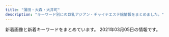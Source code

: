 ```yaml
---
title: "蒲田・大森・大井町"
description: "キーワード別にの巨乳アジアン・チャイナエステ嬢情報をまとめました。"
---
```


新着画像と新着キーワードをまとめています。
2021年03月05日の情報です。

<DmmAffiliateIns />
<KeywordTable
  shops={
    [
    {
        "station": "JR\u5927\u4e95\u753a\u99c5\u4e2d\u592e\u897f\u53e3",
        "url": "http://mensbali.net/",
        "name": "Men\u2019sBali\uff5e\u30e1\u30f3\u30ba\u30d0\u30ea\uff5e",
        "img_links": [
            "http://mensbali.net/images/st/saya_3.jpg",
            "http://mensbali.net/images/st/sena.jpg",
            "http://mensbali.net/images/link/mens-esthe1.png",
            "http://mensbali.net/images/top_desc.jpg",
            "http://mensbali.net/images/st/mana.jpg",
            "http://mensbali.net/images/footer_bg.jpg",
            "http://mensbali.net/images/st/saya_1.jpg",
            "http://mensbali.net/sp/image/head_slide3.jpg",
            "http://mensbali.net/images/side_mobile2.jpg",
            "http://mensbali.net/images/heading_pickup.jpg",
            "http://mensbali.net/images/st/mai2.jpg",
            "http://mensbali.net/images/st/yura.jpg",
            "http://mensbali.net/sp/image/head_slide2.jpg",
            "http://mensbali.net/images/st/coco_2.jpg",
            "http://mensbali.net/images/st/coco_3.jpg",
            "http://mensbali.net/images/st/erika_2.jpg",
            "http://mensbali.net/images/st/yuki.jpg",
            "http://mensbali.net/images/st/ayu.jpg",
            "http://mensbali.net/images/st/moe1.jpg",
            "http://mensbali.net/images/st/kana.jpg",
            "http://mensbali.net/sp/image/head_slide.jpg",
            "http://mensbali.net/images/heading_news.jpg",
            "http://mensbali.net/images/heading_new_staff.jpg",
            "http://mensbali.net/images/top_newface.jpg",
            "http://mensbali.net/images/side_interior.jpg",
            "http://mensbali.net/images/st/coco_1.jpg",
            "http://mensbali.net/images/st/riri3.jpg",
            "http://mensbali.net/images/top_newface3.jpg",
            "http://mensbali.net/images/st/erika_1.jpg",
            "http://mensbali.net/sp/image/head.jpg",
            "http://mensbali.net/images/st/erika_3.jpg",
            "http://mensbali.net/images/st/riri2.jpg",
            "http://mensbali.net/images/st/moe3.jpg",
            "http://mensbali.net/images/st/moe2.jpg",
            "https://menlog.net/link/menlog20040.jpg",
            "http://mensbali.net/images/st/saya_2.jpg",
            "http://mensbali.net/images/st/riri1.jpg",
            "http://mensbali.net/images/heading_bottom_staff.jpg",
            "http://mensbali.net/images/st/yuri.jpg",
            "http://mensbali.net/images/st/st3.jpg"
        ],
        "keywords": {}
    },
    {
        "url": "http://massage-esthe.pw/",
        "name": "\u30aa\u30ec\u306eHoney",
        "keywords": {},
        "img_links": [
            "http://massage-esthe.pw/images/con03.jpg",
            "http://massage-esthe.pw/images/cg01.jpg",
            "http://massage-esthe.pw/images/mainvisual_01.jpg",
            "http://massage-esthe.pw/images/cg03.jpg",
            "http://massage-esthe.pw/images/cg04.jpg",
            "http://massage-esthe.pw/images/trigger.jpg",
            "http://massage-esthe.pw/images/con02.jpg",
            "http://massage-esthe.pw/images/icon_new.png",
            "http://massage-esthe.pw/images/cg08.jpg",
            "http://massage-esthe.pw/images/cg031.jpg",
            "http://massage-esthe.pw/images/req_03.jpg",
            "http://massage-esthe.pw/images/cg102.jpg",
            "http://massage-esthe.pw/images/mainvisual_02_s.jpg",
            "http://massage-esthe.pw/images/cg05.jpg",
            "http://massage-esthe.pw/images/cg09.jpg",
            "http://massage-esthe.pw/images/sys02.jpg",
            "http://massage-esthe.pw/images/sw_home.png",
            "http://massage-esthe.pw/images/head_therapist.jpg",
            "http://massage-esthe.pw/images/mainvisual_01_s.jpg",
            "http://massage-esthe.pw/images/sys01.jpg",
            "http://massage-esthe.pw/images/cg091.jpg",
            "http://massage-esthe.pw/images/cg02.jpg",
            "http://massage-esthe.pw/images/cg10.jpg",
            "http://massage-esthe.pw/images/cg06.jpg",
            "http://massage-esthe.pw/images/head_interior.jpg",
            "http://massage-esthe.pw/images/cg07.jpg",
            "http://massage-esthe.pw/images/mainvisual_02.jpg",
            "http://massage-esthe.pw/images/cg021.jpg",
            "http://massage-esthe.pw/images/con01.jpg",
            "http://massage-esthe.pw/images/sw_tel.png",
            "http://massage-esthe.pw/images/sys03.jpg",
            "http://massage-esthe.pw/images/cg101.jpg"
        ],
        "station": "JR\u84b2\u7530\u99c5\u897f\u53e3"
    },
    {
        "url": "http://rin-rinpa.info/",
        "station": "JR\u5927\u4e95\u753a\u99c5\u4e2d\u592e\u53e3",
        "img_links": [],
        "name": "\u3064\u307c\u307f",
        "keywords": {}
    },
    {
        "keywords": {
            "D": 39,
            "85": 29,
            "C": 10,
            "89": 1,
            "E": 6,
            "84": 4,
            "86": 13,
            "87": 8
        },
        "name": "\u30a2\u30e9\u30d3\u30a2\u306e\u591c",
        "url": "http://www.arabianoyoru.com/",
        "station": "JR\u84b2\u7530\u99c5\u897f\u53e3",
        "img_links": [
            "http://www.arabianoyoru.com/images/upload/564cb6c5b230ca3d.jpg",
            "http://www.arabianoyoru.com/images/upload/68db36b1211cebb9.jpg",
            "http://www.arabianoyoru.com/s/images/r02.jpg",
            "http://www.arabianoyoru.com/images/upload/thumb/66a58b73f3d149ef.jpg",
            "http://www.arabianoyoru.com/images/upload/thumb/845ccdcc528743c1.jpg",
            "http://www.arabianoyoru.com/images/01.jpg",
            "http://www.arabianoyoru.com/s/images/icon_tel.png",
            "http://www.arabianoyoru.com/images/index_11.jpg",
            "http://www.arabianoyoru.com/s/images/icon_top.png",
            "http://www.arabianoyoru.com/images/upload/1bdcd13f57cbf51b.jpg",
            "http://www.arabianoyoru.com/images/index_12.jpg",
            "http://www.arabianoyoru.com/images/upload/thumb/18f83fb2064586df.jpg",
            "http://www.arabianoyoru.com/images/upload/c5ff3a7cfd7b9efd.jpg",
            "http://www.arabianoyoru.com/s/images/icon_covergirl.png",
            "http://www.arabianoyoru.com/images/upload/a893b1da1128d1f5.jpg",
            "http://www.arabianoyoru.com/images/upload/thumb/ee0c285b7dee8567.jpg",
            "http://www.arabianoyoru.com/images/upload/18f83fb2064586df.jpg",
            "http://www.arabianoyoru.com/images/upload/thumb/a814b7e0bf080e1a.jpg",
            "http://www.arabianoyoru.com/images/upload/2b92798467141387.jpg",
            "http://www.arabianoyoru.com/images/upload/6edb9fff24d5531d.jpg",
            "http://www.arabianoyoru.com/images/r02.jpg",
            "http://www.arabianoyoru.com/images/upload/thumb/4d0b81e791f8dd2a.jpg",
            "http://www.arabianoyoru.com/images/upload/a29f5a4a28b905cc.jpg",
            "http://www.arabianoyoru.com/images/index_10.jpg",
            "http://www.arabianoyoru.com/images/upload/thumb/6edb9fff24d5531d.jpg",
            "http://www.arabianoyoru.com/images/rec_12.jpg",
            "http://www.arabianoyoru.com/images/02.jpg",
            "http://www.arabianoyoru.com/images/upload/581da65ae95ac110.jpg",
            "http://www.arabianoyoru.com/s/girl/01.jpg",
            "http://www.arabianoyoru.com/images/upload/9ade184b158a1622.jpg",
            "http://www.arabianoyoru.com/images/upload/4d0b81e791f8dd2a.jpg",
            "http://www.arabianoyoru.com/images/upload/thumb/c1c4634be9e43e96.jpg",
            "http://www.arabianoyoru.com/images/upload/thumb/eb30a7e162d494b7.jpg",
            "http://www.arabianoyoru.com/images/upload/thumb/581da65ae95ac110.jpg",
            "http://www.arabianoyoru.com/images/upload/4532de498ca39c33.jpg",
            "http://www.arabianoyoru.com/images/rec.jpg",
            "http://www.arabianoyoru.com/images/fanhui.png",
            "http://www.arabianoyoru.com/s/images/r04.jpg",
            "http://www.arabianoyoru.com/images/upload/thumb/f758de4c846e44e7.jpg",
            "http://www.arabianoyoru.com/images/acc_01.jpg",
            "http://www.arabianoyoru.com/images/upload/0400f28cf0042ef7.jpg",
            "http://www.arabianoyoru.com/images/upload/thumb/2f10cf77f8d7b399.jpg",
            "http://www.arabianoyoru.com/images/upload/8c714cbe908fdcfa.jpg",
            "http://www.arabianoyoru.com/images/acc_12.jpg",
            "http://www.arabianoyoru.com/images/upload/a814b7e0bf080e1a.jpg",
            "http://www.arabianoyoru.com/s/images/icon_staff.png",
            "http://www.arabianoyoru.com/images/info_12.jpg",
            "http://www.arabianoyoru.com/images/info_01.jpg",
            "http://www.arabianoyoru.com/images/sub_17.png",
            "http://www.arabianoyoru.com/images/upload/2bab34e5f5f4b474.jpg",
            "http://www.arabianoyoru.com/images/index_07.jpg",
            "http://www.arabianoyoru.com/images/upload/thumb/2bab34e5f5f4b474.jpg",
            "http://www.arabianoyoru.com/images/upload/thumb/1bdcd13f57cbf51b.jpg",
            "http://www.arabianoyoru.com/images/index_04.jpg",
            "http://www.arabianoyoru.com/images/upload/thumb/17edc747659021f9.jpg",
            "http://www.arabianoyoru.com/images/index_09.jpg",
            "http://www.arabianoyoru.com/images/upload/e3e089bc950ef93e.jpg",
            "http://www.arabianoyoru.com/images/index_15.jpg",
            "http://www.arabianoyoru.com/images/upload/thumb/a893b1da1128d1f5.jpg",
            "http://www.arabianoyoru.com/images/upload/f758de4c846e44e7.jpg",
            "http://www.arabianoyoru.com/images/upload/thumb/564cb6c5b230ca3d.jpg",
            "http://www.arabianoyoru.com/images/upload/ee0c285b7dee8567.jpg",
            "http://www.arabianoyoru.com/images/upload/845ccdcc528743c1.jpg",
            "http://www.arabianoyoru.com/images/upload/0976cdac54ed3543.jpg",
            "http://www.arabianoyoru.com/images/sys.jpg",
            "http://www.arabianoyoru.com/images/index_05.jpg",
            "http://www.arabianoyoru.com/s/images/r03.jpg",
            "http://www.arabianoyoru.com/images/sub_15.jpg",
            "http://www.arabianoyoru.com/images/upload/thumb/8c714cbe908fdcfa.jpg",
            "http://www.arabianoyoru.com/images/upload/66a58b73f3d149ef.jpg",
            "http://www.arabianoyoru.com/images/upload/2f10cf77f8d7b399.jpg",
            "http://www.arabianoyoru.com/images/r01.jpg",
            "http://www.arabianoyoru.com/s/images/icon_topics.png",
            "http://www.arabianoyoru.com/images/upload/17edc747659021f9.jpg",
            "http://www.arabianoyoru.com/images/r03.jpg",
            "http://www.arabianoyoru.com/images/upload/thumb/a29f5a4a28b905cc.jpg",
            "http://www.arabianoyoru.com/images/upload/thumb/c5ff3a7cfd7b9efd.jpg",
            "http://www.arabianoyoru.com/images/index_02.jpg",
            "http://www.arabianoyoru.com/images/sub_16.jpg",
            "http://www.arabianoyoru.com/s/images/icon_info.png",
            "http://www.arabianoyoru.com/images/upload/thumb/0976cdac54ed3543.jpg",
            "http://www.arabianoyoru.com/images/r04.jpg",
            "http://www.arabianoyoru.com/images/index_17.jpg",
            "http://www.arabianoyoru.com/images/upload/eb30a7e162d494b7.jpg",
            "http://www.arabianoyoru.com/images/upload/4a9b52f014c57b14.jpg",
            "http://www.arabianoyoru.com/images/staff_12.jpg",
            "http://www.arabianoyoru.com/s/images/r01.jpg",
            "http://www.arabianoyoru.com/images/upload/thumb/4a9b52f014c57b14.jpg",
            "http://www.arabianoyoru.com/images/upload/539fdf3e384c469c.jpg",
            "http://www.arabianoyoru.com/images/upload/c1c4634be9e43e96.jpg",
            "http://www.arabianoyoru.com/images/upload/thumb/4532de498ca39c33.jpg",
            "http://www.arabianoyoru.com/images/upload/thumb/539fdf3e384c469c.jpg",
            "http://www.arabianoyoru.com/images/index_06.jpg",
            "http://www.arabianoyoru.com/girl/012.jpg",
            "http://www.arabianoyoru.com/images/upload/thumb/9ade184b158a1622.jpg",
            "http://www.arabianoyoru.com/images/sub_12.jpg",
            "http://www.arabianoyoru.com/images/upload/thumb/e3e089bc950ef93e.jpg",
            "http://www.arabianoyoru.com/images/index_08.jpg",
            "http://www.arabianoyoru.com/images/upload/thumb/0400f28cf0042ef7.jpg",
            "http://www.arabianoyoru.com/images/upload/thumb/68db36b1211cebb9.jpg",
            "http://www.arabianoyoru.com/images/upload/thumb/2b92798467141387.jpg",
            "http://www.arabianoyoru.com/images/sub_16.png"
        ]
    },
    {
        "keywords": {
            "D": 108,
            "85": 24,
            "86": 36,
            "87": 12,
            "C": 16,
            "89": 12,
            "83": 12,
            "88": 12
        },
        "name": "SWEET ROOM",
        "url": "http://sweet-room.iest.info/",
        "img_links": [
            "http://sweet-room.iest.info/photos/sites/45/2020/06/2020062203413777.jpg",
            "http://sweet-room.iest.info/images/tit_staff.png",
            "http://sweet-room.iest.info/images/link_nav01.png",
            "http://sweet-room.iest.info/photos/sites/45/2020/07/2020072906584693.jpg",
            "http://sweet-room.iest.info/photos/sites/45/2020/06/2020062208210048.jpg",
            "http://sweet-room.iest.info/photos/sites/45/2020/06/2020061905050838.jpg",
            "http://sweet-room.iest.info/images/link_nav06.png",
            "http://sweet-room.iest.info/images/link_nav03.png",
            "http://sweet-room.iest.info/images/top.png",
            "http://sweet-room.iest.info/photos/sites/45/2020/07/2020071806023078.jpg",
            "http://sweet-room.iest.info/images/link_nav05.png",
            "http://sweet-room.iest.info/photos/sites/45/2020/06/2020060305422558.jpg",
            "http://sweet-room.iest.info/photos/sites/45/2020/07/202007180602350.jpg",
            "http://sweet-room.iest.info/images/link_nav04.png",
            "http://sweet-room.iest.info/images/mobile.png",
            "http://sweet-room.iest.info/photos/sites/45/2020/06/2020061905042547.jpg",
            "http://sweet-room.iest.info/images/tit_news.png",
            "http://sweet-room.iest.info/images/tit_face.png",
            "http://sweet-room.iest.info/photos/sites/45/2020/10/2020101602210311.jpg",
            "http://sweet-room.iest.info/photos/sites/45/2020/06/2020060101255477.jpg",
            "http://sweet-room.iest.info/images/link_nav02.png"
        ],
        "station": "JR\u84b2\u7530\u99c5\u897f\u53e3"
    },
    {
        "keywords": {},
        "station": "JR\u84b2\u7530\u99c5\u897f\u53e3",
        "url": "http://kinraku.este88.com/",
        "name": "\u91d1\u697d-\u30ad\u30f3\u30e9\u30af-",
        "img_links": [
            "http://kinraku.este88.com/img/header03.jpg",
            "http://kinraku.este88.com/img/header02.jpg",
            "http://kinraku.este88.com/images/sp02.jpg",
            "http://kinraku.este88.com/gals/yuri1.jpg",
            "http://kinraku.este88.com/gals/rara1.jpg",
            "http://kinraku.este88.com/gals/risa1.jpg",
            "http://kinraku.este88.com/img/header01.jpg",
            "http://kinraku.este88.com/gals/kiki1.jpg",
            "http://kinraku.este88.com/gals/momo1.jpg",
            "http://kinraku.este88.com/img/header00.jpg",
            "http://kinraku.este88.com/gals/yuyu1.jpg"
        ]
    },
    {
        "station": "JR\u84b2\u7530\u99c5\u897f\u53e3",
        "img_links": [
            "http://pro-akasuri.net/images/banners/side-oil.png",
            "http://pro-akasuri.net/images/banners/b-3f.png",
            "http://pro-akasuri.net/staff/staff13.jpg",
            "http://pro-akasuri.net/pic/pic8.jpg",
            "http://pro-akasuri.net/images/banners/pic2.jpg",
            "http://pro-akasuri.net/pic/pic4.jpg",
            "http://pro-akasuri.net/images/banners/top2.png",
            "http://pro-akasuri.net/images/banners/pic4.jpg",
            "http://pro-akasuri.net/pic/pic1.jpg",
            "http://pro-akasuri.net/images/banners/top1.jpg",
            "http://pro-akasuri.net/images/banners/2.png",
            "http://pro-akasuri.net/pic/pic3.jpg",
            "http://pro-akasuri.net/images/banners/1.png",
            "http://pro-akasuri.net/images/banners/b-tel.png",
            "http://pro-akasuri.net/images/banners/eyecatch4.jpg",
            "http://pro-akasuri.net/staff/staff9.jpg",
            "http://pro-akasuri.net/pic/pic7.jpg",
            "http://pro-akasuri.net/pic/pic5.jpg",
            "http://pro-akasuri.net/staff/staff5.jpg",
            "http://pro-akasuri.net/images/banners/pic3.jpg",
            "http://pro-akasuri.net/staff/staff6.jpg",
            "http://pro-akasuri.net/images/banners/b-credit.png",
            "http://pro-akasuri.net/images/banners/pic1.jpg",
            "http://pro-akasuri.net/staff/staff7.jpg",
            "http://pro-akasuri.net/staff/staff1.jpg",
            "http://pro-akasuri.net/images/banners/3.png",
            "http://pro-akasuri.net/staff/staff11.jpg",
            "http://pro-akasuri.net/images/banners/bill.jpg",
            "http://pro-akasuri.net/pic/pic2.jpg",
            "http://pro-akasuri.net/staff/staff10.jpg",
            "http://pro-akasuri.net/pic/pic6.jpg",
            "https://ranking-deli.jp/assets/img/user/link/2020bnr04.jpg",
            "http://pro-akasuri.net/images/banners/eyecatch1.jpg"
        ],
        "url": "http://pro-akasuri.net/",
        "name": "No1\u30fb\u30ca\u30f3\u30d0\u30fc\u30ef\u30f3",
        "keywords": {}
    },
    {
        "img_links": [
            "http://kira-kira.work/staff/ai.jpg",
            "http://kira-kira.work/images/interior_t.jpg",
            "http://kira-kira.work/img/rumi1.jpg",
            "http://kira-kira.work/img/nana1.jpg",
            "http://kira-kira.work/images/sys1.jpg",
            "http://kira-kira.work/images/3.jpg",
            "http://kira-kira.work/img/yuri1.jpg",
            "http://kira-kira.work/images/rec1.jpg",
            "http://kira-kira.work/images/sys3.png",
            "http://kira-kira.work/images/8.jpg",
            "http://kira-kira.work/staff/yuri.jpg",
            "http://kira-kira.work/images/tg.jpg",
            "http://kira-kira.work/images/news.jpg",
            "http://kira-kira.work/images/rec2.jpg",
            "http://kira-kira.work/images/int1.jpg",
            "http://kira-kira.work/img/risa1.jpg",
            "http://kira-kira.work/img/yuyu1.jpg",
            "http://kira-kira.work/img/rumi2.jpg",
            "http://kira-kira.work/staff/risa.jpg",
            "http://kira-kira.work/staff/yuyu.jpg",
            "http://kira-kira.work/images/int2.png",
            "http://kira-kira.work/images/5.jpg",
            "http://kira-kira.work/images/headline.jpg",
            "http://kira-kira.work/staff/rumi.jpg",
            "http://kira-kira.work/staff/rina.jpg",
            "http://kira-kira.work/images/head.jpg",
            "http://kira-kira.work/images/2.jpg",
            "http://kira-kira.work/staff/nana.jpg",
            "http://kira-kira.work/img/ai1.jpg",
            "http://kira-kira.work/img/rina1.jpg",
            "http://kira-kira.work/img/rumi3.jpg",
            "http://kira-kira.work/images/mobile.jpg",
            "http://kira-kira.work/images/6.jpg",
            "http://kira-kira.work/images/4.jpg",
            "http://kira-kira.work/images/7.jpg",
            "http://kira-kira.work/images/sys2.jpg",
            "http://kira-kira.work/images/staff_t.jpg"
        ],
        "url": "http://kira-kira.work/",
        "station": "JR\u84b2\u7530\u99c5\u6771\u53e3",
        "name": "\u30ad\u30e9\u30ad\u30e9",
        "keywords": {}
    },
    {
        "img_links": [
            "http://wagaya.este88.com/images/info_t.png",
            "http://wagaya.este88.com/images/main-sp.jpg",
            "http://wagaya.este88.com/images/acc4.jpg",
            "http://wagaya.este88.com/images/footer-l.png",
            "http://wagaya.este88.com/images/staff_t.png",
            "http://wagaya.este88.com/images/esthe2.jpg",
            "http://wagaya.este88.com/images/footer-r.png",
            "http://wagaya.este88.com/images/esthe3.jpg",
            "http://wagaya.este88.com/girl/nanami1.jpg",
            "http://wagaya.este88.com/images/main1.jpg",
            "http://wagaya.este88.com/images/staff.png",
            "http://wagaya.este88.com/images/sys1.png",
            "http://wagaya.este88.com/images/home.png",
            "http://wagaya.este88.com/images/esthe1.jpg",
            "http://wagaya.este88.com/girl/yuri1.jpg",
            "http://wagaya.este88.com/images/acc2.jpg",
            "http://wagaya.este88.com/images/acc1.jpg",
            "http://wagaya.este88.com/images/acc3.jpg",
            "http://wagaya.este88.com/girl/erika1.jpg",
            "http://wagaya.este88.com/girl/rei1.jpg"
        ],
        "url": "http://wagaya.este88.com/",
        "station": "\u7acb\u4f1a\u5ddd\u99c5",
        "name": "\u308f\u304c\u3084",
        "keywords": {}
    },
    {
        "img_links": [
            "http://koinohana.work/_src/36226826/_dsf3394.jpg",
            "http://koinohana.work/_src/36226848/sign-1.jpg",
            "http://koinohana.work/_src/38032166/9768defd8834a0030b5a45ab7a03e1f.jpg",
            "http://koinohana.work/_src/36226875/_dsf9378.jpg",
            "http://koinohana.work/_src/36226816/3.png",
            "http://koinohana.work/_src/36226869/img20170726235401893025.png",
            "http://koinohana.work/_src/36226825/_dsf3390.jpg",
            "http://koinohana.work/_src/36226877/_dsf9383.jpg",
            "http://koinohana.work/_src/36226810/cam_20191016232507186.jpg",
            "http://koinohana.work/_src/37023059/img20191113142809054841.png",
            "http://koinohana.work/_src/36226864/img20170726111759249054.png",
            "http://koinohana.work/_src/36246044/1-1zh4152j12m.jpg",
            "http://koinohana.work/_src/36226906/unnamed_20190718154717292.jpg",
            "http://koinohana.work/_src/36226809/_x1m6343.jpg",
            "http://koinohana.work/_src/36226881/img20170726235401893025.png",
            "http://koinohana.work/_src/36226857/img20170725223357156708.png",
            "http://koinohana.work/_src/36226893/img_3017.jpg",
            "http://koinohana.work/_src/36226812/top1.1.png",
            "http://koinohana.work/_src/36226885/sign.png",
            "http://koinohana.work/_src/36246047/1-1zh91451294d.jpg",
            "http://koinohana.work/_src/36226879/_dsf9385.jpg",
            "http://koinohana.work/_src/36246119/sign.png",
            "http://koinohana.work/_src/36226831/news.png",
            "http://koinohana.work/_src/36226841/sign-1.jpg",
            "http://koinohana.work/_src/36226907/unnamed_20190718154717292.jpg",
            "http://koinohana.work/_src/36226873/_dsf9382.jpg",
            "http://koinohana.work/_src/36226818/4.png",
            "http://koinohana.work/_src/36226827/_dsf3386.jpg",
            "http://koinohana.work/_src/36226894/img_2891.jpg",
            "http://koinohana.work/_src/36226828/img20170725121742291421.png",
            "http://koinohana.work/_src/36246048/1-1zh91451294d.jpg",
            "http://koinohana.work/_src/38032167/9768defd8834a0030b5a45ab7a03e1f.jpg",
            "http://koinohana.work/_src/36226912/cam_20191016232507186.jpg",
            "http://koinohana.work/_src/36226820/1.png",
            "http://koinohana.work/_src/36226814/2.png",
            "http://koinohana.work/_src/36226859/sign.png",
            "http://koinohana.work/_src/36226808/img_2990.jpg",
            "http://koinohana.work/_src/36246043/1-1zh4152j12m.jpg",
            "http://koinohana.work/_src/36226822/5.png"
        ],
        "url": "http://koinohana.work/",
        "keywords": {},
        "station": "JR\u84b2\u7530\u99c5\u6771\u53e3",
        "name": "\u30af\u30ed\u30fc\u30d0\u30fc"
    },
    {
        "station": "JR\u5927\u68ee\u99c5\u897f\u53e3",
        "name": "\u30b7\u30fc\u30af\u30ec\u30c3\u30c8\u30d5\u30a1\u30f3\u30bf\u30b8\u30fc",
        "keywords": {
            "\u30bb\u30af\u30b7\u30fc": 3
        },
        "url": "http://spa-omori.com/",
        "img_links": [
            "http://spa-omori.com/wp-content/uploads/2019/10/mmexport1562577297511.jpg",
            "http://spa-omori.com/wp-content/uploads/2020/11/1614933554895.jpg",
            "http://spa-omori.com/wp-content/themes/Aaron/picture/line1-1558966169073.png",
            "http://spa-omori.com/wp-content/themes/Aaron/picture/s_news-1558972223845.png",
            "http://spa-omori.com/wp-content/themes/Aaron/picture/sign-1558966169098.png",
            "http://spa-omori.com/wp-content/uploads/2020/03/1601219223755.jpg",
            "http://spa-omori.com/wp-content/themes/Aaron/picture/sign-1558972223845.png",
            "http://spa-omori.com/wp-content/themes/Aaron/picture/sign-1558966169128.png",
            "http://spa-omori.com/wp-content/uploads/2019/10/mmexport1571245049830.jpg",
            "http://spa-omori.com/wp-content/uploads/2019/10/d2.jpg",
            "http://spa-omori.com/wp-content/uploads/2019/10/123b.png",
            "http://spa-omori.com/wp-content/uploads/2019/10/mmexport1571245064770.jpg",
            "http://spa-omori.com/wp-content/uploads/2019/10/mmexport1571245061102.jpg",
            "http://spa-omori.com/wp-content/uploads/2020/01/mmexport1611389971637.jpg",
            "http://spa-omori.com/wp-content/uploads/2019/10/c2.jpg",
            "http://spa-omori.com/wp-content/themes/Aaron/picture/sign-1558966169154.png",
            "http://spa-omori.com/wp-content/uploads/2019/10/Screenshot_20191110-183022.png",
            "http://spa-omori.com/wp-content/themes/Aaron/picture/zi_staff-1558966169073.png",
            "http://spa-omori.com/wp-content/themes/Aaron/picture/sign-1558966169073.png",
            "http://spa-omori.com/wp-content/uploads/2019/10/1_20190531100800502-155896616907.jpg",
            "http://spa-omori.com/wp-content/uploads/2020/06/Screenshot_20200609-151824.png",
            "http://spa-omori.com/wp-content/themes/Aaron/picture/sign-1558966169044.png",
            "http://spa-omori.com/wp-content/uploads/2019/10/b2.jpg",
            "http://spa-omori.com/wp-content/uploads/2019/10/w1.png",
            "http://spa-omori.com/wp-content/uploads/2019/12/mmexport1575894629655.jpg",
            "http://spa-omori.com/wp-content/uploads/2019/10/123456.jpg",
            "http://spa-omori.com/wp-content/uploads/2019/10/1_20190531100800502-155897222384-1.jpg",
            "http://spa-omori.com/wp-content/themes/Aaron/picture/line-1558972223845.jpg",
            "http://spa-omori.com/wp-content/uploads/2020/12/1607832354643.jpg"
        ]
    },
    {
        "name": "\u30c0\u30a4\u30a2\u30ca\u30fbDIANA",
        "station": "JR\u84b2\u7530\u99c5\u897f\u53e3",
        "img_links": [
            "http://diana.jeez.jp/public/20210207-091854-510.jpeg",
            "http://diana.jeez.jp/public/20190728-125640-302.jpeg",
            "http://diana.jeez.jp/public/20210205-012621-579.jpeg",
            "http://diana.jeez.jp/public/20190710-152027-812.jpeg",
            "http://diana.jeez.jp/images/girl-z2.jpg",
            "http://diana.jeez.jp/public/20180929-222629-193.jpeg",
            "http://diana.jeez.jp/public/20190610-162055-294.jpeg",
            "http://diana.jeez.jp/public/20181111-190416-494.jpeg",
            "http://diana.jeez.jp/ueditor/php/upload/image/20190424/1556109007155859.jpg",
            "http://diana.jeez.jp/public/20181111-190250-481.jpeg",
            "http://diana.jeez.jp/public/20181111-190402-789.jpeg",
            "http://diana.jeez.jp/public/20190809-025651-969.jpeg",
            "http://diana.jeez.jp/public/20200211-132149-221.jpeg",
            "http://diana.jeez.jp/public/20190610-160901-701.jpeg",
            "http://diana.jeez.jp/public/20190726-190619-915.jpeg",
            "http://diana.jeez.jp/public/20191220-001603-640.jpeg",
            "http://diana.jeez.jp/public/20191109-124210-239.jpeg",
            "http://diana.jeez.jp/public/20190426-105139-740.jpg",
            "http://diana.jeez.jp/public/20210207-090742-175.jpeg",
            "http://diana.jeez.jp/public/20181111-190307-983.jpeg",
            "http://diana.jeez.jp/images/girl-z1.jpg",
            "http://diana.jeez.jp/public/20191224-032315-269.jpeg",
            "http://diana.jeez.jp/public/20200103-105226-562.jpeg",
            "http://diana.jeez.jp/public/20200914-023711-494.jpeg",
            "http://diana.jeez.jp/public/20190613-175853-722.jpeg",
            "http://diana.jeez.jp/public/20210213-094112-923.jpeg"
        ],
        "keywords": {},
        "url": "http://diana.jeez.jp/"
    },
    {
        "url": "http://www.es-md.net/",
        "name": "\u30bd\u30a6\u30eb\u30aa\u30f3\u30cb",
        "img_links": [],
        "keywords": {},
        "station": "JR\u84b2\u7530\u99c5\u6771\u53e3"
    },
    {
        "name": "\u5922\u306e\u307e\u305f\u5922",
        "station": "JR\u84b2\u7530\u99c5\u897f\u53e3",
        "img_links": [
            "http://yume-yume.info/img/sta2.jpg",
            "http://yume-yume.info/img/botton.jpg",
            "http://a.jps.cm/yume/wp-content/uploads/sites/36/2020/12/2470AE4C-2A60-4C35-A4C8-043E2F5EF2BD.jpeg",
            "http://yume-yume.info/i/img/r0.jpg",
            "http://yume-yume.info/img/st02.jpg",
            "http://yume-yume.info/i/img/sta17.jpg",
            "http://yume-yume.info/i/img/sta3.jpg",
            "http://yume-yume.info/img/sta3.jpg",
            "http://yume-yume.info/img/mo.png",
            "http://yume-yume.info/img/s3.jpg",
            "http://yume-yume.info/img/st1.jpg",
            "http://yume-yume.info/img/fla.jpg",
            "http://yume-yume.info/i/img/sta1.jpg",
            "http://yume-yume.info/img/st3.jpg",
            "http://yume-yume.info/img/sta17.jpg",
            "http://yume-yume.info/i/img/r4.jpg",
            "http://yume-yume.info/img/s1.jpg",
            "http://yume-yume.info/i/img/sta15.jpg",
            "http://yume-yume.info/i/img/sta4.jpg",
            "http://yume-yume.info/img/st2.jpg",
            "http://yume-yume.info/img/s2.jpg",
            "http://yume-yume.info/i/img/r2.jpg",
            "http://yume-yume.info/img/st15.jpg",
            "http://yume-yume.info/i/img/r1.jpg",
            "http://yume-yume.info/img/r9.jpg",
            "http://yume-yume.info/img/sta1.jpg",
            "http://yume-yume.info/img/s17.jpg",
            "http://yume-yume.info/img/s15.jpg",
            "http://yume-yume.info/img/st4.jpg",
            "http://yume-yume.info/i/img/nos.jpg",
            "http://yume-yume.info/img/s4.jpg",
            "http://yume-yume.info/i/img/sta2.jpg",
            "http://yume-yume.info/img/st17.jpg",
            "http://yume-yume.info/img/st01.jpg",
            "http://yume-yume.info/img/sta4.jpg",
            "http://yume-yume.info/img/nos.jpg",
            "http://yume-yume.info/img/sta15.jpg"
        ],
        "url": "http://yume-yume.info/",
        "keywords": {
            "C": 19,
            "87": 1,
            "D": 3,
            "85": 3,
            "86": 4
        }
    },
    {
        "img_links": [
            "http://suica.jpn.cm/images/1.jpg",
            "http://suica.jpn.cm/photos/sites/3/2020/08/2020082117403663.jpg",
            "http://suica.jpn.cm/photos/sites/3/2020/08/2020081512284124.jpg",
            "http://suica.jpn.cm/photos/sites/3/2020/08/2020081512295237.jpg",
            "http://suica.jpn.cm/photos/sites/3/2020/11/2020111415464983.jpg",
            "http://suica.jpn.cm/images/top1.jpg",
            "http://suica.jpn.cm/photos/sites/3/2020/08/2020081512285962.jpg",
            "http://suica.jpn.cm/photos/sites/3/2020/08/202008151230107.jpg",
            "http://suica.jpn.cm/photos/sites/3/2020/08/2020081913081173.jpg",
            "http://suica.jpn.cm/photos/sites/3/2020/08/2020082117404189.jpg",
            "http://suica.jpn.cm/photos/sites/3/2020/12/202012061611111.jpg",
            "http://suica.jpn.cm/photos/sites/3/2020/08/202008191308233.jpg",
            "http://suica.jpn.cm/images/s_staff.png",
            "http://suica.jpn.cm/images/top.jpg",
            "http://suica.jpn.cm/photos/sites/3/2020/08/2020081512284950.jpg",
            "http://suica.jpn.cm/photos/sites/3/2020/08/2020081913081756.jpg",
            "http://suica.jpn.cm/photos/sites/3/2020/12/2020120616111237.jpg",
            "http://suica.jpn.cm/images/info.jpg",
            "http://suica.jpn.cm/photos/sites/3/2020/11/2020111415465544.jpg",
            "http://suica.jpn.cm/photos/sites/3/2020/12/2020120618581429.jpg",
            "http://suica.jpn.cm/photos/sites/3/2020/08/2020081512300276.jpg",
            "http://suica.jpn.cm/images/2.jpg",
            "https://www.a-side.com/ad/koko/include/banner/koko_468x60.png",
            "http://suica.jpn.cm/images/s_reruit.png",
            "http://suica.jpn.cm/images/news.png"
        ],
        "station": "JR\u5927\u4e95\u753a\u99c5\u4e2d\u592e\u53e3",
        "keywords": {
            "87": 2,
            "91": 2,
            "E": 2,
            "85": 4,
            "D": 10,
            "86": 2,
            "80": 2
        },
        "url": "http://suica.jpn.cm/",
        "name": "\u30b9\u30a4\u30ab"
    },
    {
        "name": "\u30de\u30ea\u30e2",
        "img_links": [
            "http://rainbowest.info/images/rec.png",
            "http://rainbowest.info/up/uploads/20201030211630ri2.jpg",
            "http://rainbowest.info/images/s2.jpg",
            "http://rainbowest.info/up/uploads/20181126232839r.jpg",
            "http://rainbowest.info/images/ttl_qj.png",
            "http://rainbowest.info/images/ttl_staff.png",
            "http://rainbowest.info/up/uploads/20181126233152s.jpg",
            "http://rainbowest.info/up/uploads/20181126233125aya.jpg",
            "http://rainbowest.info/images/price.jpg",
            "http://rainbowest.info/images/k.png",
            "http://rainbowest.info/up/uploads/20201030211457ri1.jpg",
            "http://rainbowest.info/images/t1.png",
            "http://rainbowest.info/images/t2.png",
            "http://rainbowest.info/images/header_bg.png",
            "http://rainbowest.info/up/uploads/20200920192127a.jpg",
            "http://rainbowest.info/images/ttl_price.png"
        ],
        "url": "http://rainbowest.info/",
        "station": "JR\u84b2\u7530\u99c5\u6771\u53e3",
        "keywords": {}
    },
    {
        "name": "\u61a9",
        "keywords": {},
        "img_links": [],
        "station": "JR\u5927\u68ee\u99c5\u6771\u53e3",
        "url": "http://ikoi.xyz.mn/"
    },
    {
        "img_links": [
            "http://k-rlx.info/girls/08.jpg",
            "http://k-rlx.info/images/index_17.jpg",
            "http://k-rlx.info/images/index_03.jpg",
            "http://k-rlx.info/images/index_20.jpg",
            "http://k-rlx.info/images/01.jpg",
            "http://k-rlx.info/images/index_30.jpg",
            "http://k-rlx.info/images/index_29.jpg",
            "http://k-rlx.info/images/index_21.jpg",
            "http://k-rlx.info/images/staff_15.jpg",
            "http://k-rlx.info/images/index_24.jpg",
            "http://k-rlx.info/images/index_12.jpg",
            "http://k-rlx.info/girls/01.jpg",
            "http://k-rlx.info/images/index_05.jpg",
            "http://k-rlx.info/images/index_27.jpg",
            "http://k-rlx.info/images/sub_28.jpg",
            "http://k-rlx.info/images/rec_15.jpg",
            "http://k-rlx.info/images/index_10.jpg",
            "http://k-rlx.info/girls/05.jpg",
            "http://k-rlx.info/girls/03.jpg",
            "http://k-rlx.info/images/index_06.jpg",
            "http://k-rlx.info/images/rec.jpg",
            "http://k-rlx.info/images/index_04.jpg",
            "http://k-rlx.info/images/index_26.jpg",
            "http://k-rlx.info/images/03.jpg",
            "http://k-rlx.info/images/index_19.jpg",
            "http://k-rlx.info/images/index_02.jpg",
            "http://k-rlx.info/images/index_08.jpg",
            "http://k-rlx.info/images/index_16.jpg",
            "http://k-rlx.info/images/index_07.jpg",
            "http://k-rlx.info/images/info.jpg",
            "http://k-rlx.info/images/index_13.jpg",
            "http://k-rlx.info/images/index_01.jpg",
            "http://k-rlx.info/girls/04.jpg",
            "http://k-rlx.info/images/index_22.jpg",
            "http://k-rlx.info/images/index_25.jpg",
            "http://k-rlx.info/images/info_15.jpg",
            "http://k-rlx.info/images/index_18.jpg",
            "http://k-rlx.info/images/index_28.jpg",
            "http://k-rlx.info/girls/02.jpg",
            "http://k-rlx.info/images/02.jpg",
            "http://k-rlx.info/images/index_09.jpg",
            "http://k-rlx.info/girls/00.jpg"
        ],
        "url": "http://k-rlx.info/",
        "station": "JR\u5927\u68ee\u99c5\u6771\u53e3",
        "keywords": {
            "D": 1,
            "88": 3,
            "90": 1,
            "86": 1,
            "C": 4
        },
        "name": "\u771f\u5fc3"
    },
    {
        "station": "JR\u84b2\u7530\u99c5\u897f\u53e3",
        "url": "http://tsuya.este.work/",
        "name": "\u8276 \uff5e\u3064\u3084\uff5e",
        "img_links": [
            "http://tsuya.este.work/s_staff.jpg",
            "http://tsuya.este.work/2020070203014158.jpg",
            "http://tsuya.este.work/room2.jpg",
            "http://tsuya.este.work/s_shedule.jpg",
            "http://tsuya.este.work/2019072403203754.jpg",
            "http://tsuya.este.work/room3.jpg",
            "http://tsuya.este.work/top.jpg",
            "http://tsuya.este.work/room4.jpg",
            "http://tsuya.este.work/miho.jpg",
            "http://tsuya.este.work/1.jpg",
            "http://tsuya.este.work/202007020301278.jpg",
            "http://tsuya.este.work/mobile.jpg",
            "http://tsuya.este.work/room1.jpg",
            "http://tsuya.este.work/s_news.jpg"
        ],
        "keywords": {
            "87": 8,
            "86": 4,
            "C": 10,
            "D": 16,
            "85": 4
        }
    },
    {
        "station": "JR\u5927\u68ee\u99c5\u6771\u53e3",
        "keywords": {},
        "name": "Sweet Time",
        "url": "http://heal-msg.com/",
        "img_links": [
            "http://heal-msg.com/images/s_news.png",
            "http://heal-msg.com/staff/yuyu/01.jpg",
            "http://heal-msg.com/images/s_link.png",
            "http://heal-msg.com/images/kanban.jpg",
            "http://heal-msg.com/staff/yuki/01.jpg",
            "http://heal-msg.com/images/news_bj3.jpg",
            "http://heal-msg.com/staff/ruru/01.jpg",
            "http://heal-msg.com/images/s_staff.png",
            "http://heal-msg.com/images/top.jpg",
            "http://heal-msg.com/images/staff_bj3.jpg",
            "http://heal-msg.com/images/staff0.jpg",
            "http://heal-msg.com/staff/rin/01.jpg"
        ]
    },
    {
        "url": "http://u-care.ests.jp/",
        "station": "JR\u84b2\u7530\u99c5\u897f\u53e3",
        "keywords": {
            "87": 52,
            "89": 13,
            "85": 26,
            "86": 39,
            "D": 106,
            "C": 11,
            "E": 13
        },
        "name": "CoCo.\u30a4\u30a4\u306d!",
        "img_links": [
            "http://u-care.ests.jp/images/room1.jpg",
            "http://u-care.ests.jp/images/pick_bj1.jpg",
            "http://u-care.ests.jp/photos/sites/36/2019/07/201907281834129.jpg",
            "http://u-care.ests.jp/photos/sites/36/2020/11/2020112313092447.jpg",
            "http://u-care.ests.jp/photos/sites/36/2019/07/201907281834152.jpg",
            "http://u-care.ests.jp/images/1.jpg",
            "http://u-care.ests.jp/photos/sites/36/2019/07/2019072818340893.jpg",
            "http://u-care.ests.jp/photos/sites/36/2020/01/2020012715190245.jpg",
            "http://u-care.ests.jp/images/nbj3.jpg",
            "http://u-care.ests.jp/images/pick_bj3.jpg",
            "http://u-care.ests.jp/images/room6.jpg",
            "http://u-care.ests.jp/images/room4.jpg",
            "http://u-care.ests.jp/photos/sites/36/2020/12/2020120314112720.jpg",
            "http://u-care.ests.jp/images/hua.png",
            "http://u-care.ests.jp/photos/sites/36/2020/05/2020052816205245.jpeg",
            "http://u-care.ests.jp/photos/sites/36/2019/07/2019072818341463.jpg",
            "http://u-care.ests.jp/photos/sites/36/2020/12/2020120616170454.jpeg",
            "http://u-care.ests.jp/images/cocoiineputiandian.jpg",
            "http://u-care.ests.jp/images/s_pick.jpg",
            "http://u-care.ests.jp/photos/sites/36/2019/07/2019072818340741.jpg",
            "http://u-care.ests.jp/images/room3.jpg",
            "http://u-care.ests.jp/images/s1.png",
            "http://u-care.ests.jp/images/room2.jpg",
            "http://u-care.ests.jp/photos/sites/36/2020/12/2020120314113358.jpg",
            "http://u-care.ests.jp/images/mobile.jpg",
            "http://u-care.ests.jp/photos/sites/36/2020/01/2020012715190876.jpg",
            "http://u-care.ests.jp/images/nbj1.jpg",
            "http://u-care.ests.jp/photos/sites/36/2019/07/2019072818341881.jpg",
            "http://u-care.ests.jp/images/room5.jpg",
            "http://u-care.ests.jp/photos/sites/36/2020/10/2020100919485084.jpeg",
            "http://u-care.ests.jp/images/b.png",
            "http://u-care.ests.jp/photos/sites/36/2019/07/2019072818341331.jpg",
            "http://u-care.ests.jp/images/a.png",
            "http://u-care.ests.jp/photos/sites/36/2020/11/2020112313091813.jpg",
            "http://u-care.ests.jp/photos/sites/36/2019/07/2019072818341268.jpg",
            "http://u-care.ests.jp/images/s_link.jpg",
            "http://u-care.ests.jp/photos/sites/36/2021/02/2021020516324022.jpg",
            "http://u-care.ests.jp/images/s_face.jpg",
            "http://u-care.ests.jp/images/new.jpg",
            "http://u-care.ests.jp/photos/sites/36/2020/12/2020120314112231.jpg",
            "http://u-care.ests.jp/photos/sites/36/2019/11/2019110314145767.jpg",
            "http://u-care.ests.jp/images/s_blog.jpg",
            "http://u-care.ests.jp/photos/sites/36/2020/10/2020101014510564.jpeg",
            "http://u-care.ests.jp/images/twitter.jpg",
            "http://u-care.ests.jp/photos/sites/36/2019/07/2019072818372591.jpg",
            "http://u-care.ests.jp/photos/sites/36/2021/02/2021020516323421.jpg",
            "http://u-care.ests.jp/images/top.png",
            "http://u-care.ests.jp/photos/sites/36/2019/11/2019110314145623.jpg",
            "http://u-care.ests.jp/images/s.png",
            "http://u-care.ests.jp/images/s_staff.jpg"
        ]
    },
    {
        "station": "JR\u84b2\u7530\u99c5\u6771\u53e3",
        "img_links": [
            "http://freesia-este.com/images/slider1/01.jpg",
            "http://freesia-este.com/js/sliderLine/slide_prev.png",
            "http://freesia-este.com/staffPhoto/b20210303202650.jpg",
            "http://freesia-este.com/staffPhoto/s20190811160951.jpg",
            "http://freesia-este.com/staffPhoto/s20200713154700.jpg",
            "http://freesia-este.com/staffPhoto/b20190811161143.jpg",
            "http://freesia-este.com/staffPhoto/b20200718150357.jpg",
            "http://freesia-este.com/staffPhoto/s20190811161616.jpg",
            "http://freesia-este.com/staffPhoto/b20190811161355.jpg",
            "http://freesia-este.com/staffPhoto/s20190811161355.jpg",
            "http://freesia-este.com/staffPhoto/b20190811160951.jpg",
            "http://freesia-este.com/images/slider1/03.jpg",
            "http://freesia-este.com/images/access/05.jpg",
            "http://freesia-este.com/staffPhoto/b20190811161616.jpg",
            "http://freesia-este.com/images/access/02.jpg",
            "http://freesia-este.com/images/access/01.jpg",
            "http://freesia-este.com/staffPhoto/b20210303202540.jpg",
            "http://freesia-este.com/images/returnBtn.png",
            "http://freesia-este.com/staffPhoto/s20210303202650.jpg",
            "http://freesia-este.com/images/access/06.jpg",
            "http://freesia-este.com/staffPhoto/b20210112143731.jpg",
            "http://freesia-este.com/uploadfiles/images/campaignFreesiaEsteCom4.jpg",
            "http://freesia-este.com/js/sliderLine/slide_next.png",
            "http://freesia-este.com/images/access/04.jpg",
            "http://freesia-este.com/staffPhoto/s20190811161143.jpg",
            "http://freesia-este.com/images/gallery1.png",
            "http://freesia-este.com/staffPhoto/b20190811160854.jpg",
            "http://freesia-este.com/staffPhoto/s20200718150357.jpg",
            "http://freesia-este.com/staffPhoto/s20210303202540.jpg",
            "http://freesia-este.com/images/slider1/02.jpg",
            "http://freesia-este.com/images/access/03.jpg",
            "http://freesia-este.com/staffPhoto/s20190811160854.jpg",
            "http://freesia-este.com/staffPhoto/s20210112143731.jpg"
        ],
        "url": "http://freesia-este.com/",
        "name": "\u30d5\u30ea\u30fc\u30b8\u30a2",
        "keywords": {
            "F": 1,
            "G": 2,
            "86": 1,
            "E": 3,
            "85": 6,
            "C": 1,
            "D": 2,
            "84": 1
        }
    },
    {
        "url": "http://www.sea-love-hsl.info/",
        "name": "\u6d77\u305d\u306e\u611b",
        "keywords": {
            "85": 3,
            "84": 2,
            "90": 3,
            "E": 1,
            "F": 2,
            "83": 1,
            "86": 4,
            "C": 19,
            "D": 7
        },
        "station": "JR\u84b2\u7530\u99c5\u6771\u53e3",
        "img_links": [
            "http://www.sea-love-hsl.info/uploads/sealove/5AE848B7-49E7-4403-A738-2D85BF2E4059-768x1024.jpeg",
            "http://www.sea-love-hsl.info/uploads/sealove/staff_1.jpg",
            "http://www.sea-love-hsl.info/uploads/sealove/IMG_1492-300x400.jpg",
            "http://www.sea-love-hsl.info/uploads/sealove/images/girl-z2.jpg",
            "http://www.sea-love-hsl.info/uploads/sealove/images/news1.jpg",
            "http://www.sea-love-hsl.info/uploads/sealove/A8D1795E-CA06-4472-A635-D7A02AEF80C8-300x400.jpeg",
            "http://www.sea-love-hsl.info/uploads/sealove/images/end1.jpg",
            "http://www.sea-love-hsl.info/uploads/sealove/images/n1.jpg",
            "http://www.sea-love-hsl.info/uploads/sealove/QQ\u56fe\u72472015102419044325-e1449569209313.jpg",
            "http://www.sea-love-hsl.info/uploads/sealove/IMG_1492-768x1024.jpg",
            "http://www.sea-love-hsl.info/uploads/sealove/A8D1795E-CA06-4472-A635-D7A02AEF80C8-768x1024.jpeg",
            "http://www.sea-love-hsl.info/uploads/sealove/images/movie.jpg",
            "http://www.sea-love-hsl.info/uploads/sealove/QQ\u56fe\u72472015102419044325-300x400.jpg",
            "http://www.sea-love-hsl.info/uploads/sealove/D792F195-6C3F-4A81-9C18-BEB1DEC0489F.jpeg",
            "http://www.sea-love-hsl.info/uploads/sealove/IMG_1060-768x1024.jpg",
            "http://www.sea-love-hsl.info/uploads/sealove/5AE848B7-49E7-4403-A738-2D85BF2E4059-300x400.jpeg",
            "http://www.sea-love-hsl.info/uploads/sealove/link_1.jpg",
            "http://www.sea-love-hsl.info/uploads/sealove/4C0568AE-93B2-47E4-808D-BA5ED67DA4B9-300x400.jpeg",
            "http://www.sea-love-hsl.info/uploads/sealove/721016606079-768x1024.jpg",
            "http://www.sea-love-hsl.info/uploads/sealove/images/mobile.jpg",
            "http://www.sea-love-hsl.info/uploads/sealove/545B5715-528D-4E72-9F31-7AFF1422771C-768x1024.jpeg",
            "http://www.sea-love-hsl.info/uploads/sealove/4C0568AE-93B2-47E4-808D-BA5ED67DA4B9-768x1024.jpeg",
            "http://www.sea-love-hsl.info/uploads/sealove/720870627235-e1385965056315.jpg",
            "http://www.sea-love-hsl.info/uploads/sealove/images/n3.jpg",
            "http://www.sea-love-hsl.info/uploads/sealove/images/girl-z1.jpg",
            "http://www.sea-love-hsl.info/uploads/sealove/top1.jpg"
        ]
    },
    {
        "img_links": [
            "http://www.cosmos.relaxjp.info/files/004.jpg",
            "http://www.cosmos.relaxjp.info/files/002.jpg",
            "http://www.cosmos.relaxjp.info/common/img/image3.jpg",
            "http://www.cosmos.relaxjp.info/images/call_sp.png",
            "http://www.cosmos.relaxjp.info/files/003.jpg",
            "http://www.cosmos.relaxjp.info/files/001.jpg",
            "http://www.cosmos.relaxjp.info/common/img/shop/r1.jpg",
            "http://www.cosmos.relaxjp.info/common/img/image1.jpg",
            "http://www.cosmos.relaxjp.info/common/img/shop/r2.jpg",
            "http://www.cosmos.relaxjp.info/common/img/top_img001.png",
            "http://www.cosmos.relaxjp.info/common/img/shop/r3.jpg",
            "http://www.cosmos.relaxjp.info/common/img/image2.jpg",
            "http://www.cosmos.relaxjp.info/files/006.jpg",
            "http://www.cosmos.relaxjp.info/files/005.jpg",
            "http://www.cosmos.relaxjp.info/common/img/shop/r4.jpg"
        ],
        "name": "\u30b3\u30b9\u30e2\u30b9",
        "keywords": {
            "C": 13
        },
        "url": "http://www.cosmos.relaxjp.info/",
        "station": "JR\u5927\u68ee\u99c5\u897f\u53e3"
    },
    {
        "name": "\u7652\u7652\u5802",
        "url": "http://yuyudou.com/",
        "keywords": {},
        "station": "JR\u5927\u68ee\u99c5\u6771\u53e3",
        "img_links": [
            "http://yuyudou.com/images/index_an/index_bn_03.png",
            "http://yuyudou.com/images/index_an/index_an_07.png",
            "http://yuyudou.com/images/home/top6.jpg",
            "http://yuyudou.com/images/home/index_59.png",
            "http://yuyudou.com/images/index_an/index_bn_01.png",
            "http://yuyudou.com/images/index_an/index_an_03.png",
            "http://yuyudou.com/images/home/index_010.png",
            "http://yuyudou.com/images/home/index_63.png",
            "http://yuyudou.com/images/index_an/index_an_01.png",
            "http://yuyudou.com/images/index_an/index_an_02.png",
            "http://yuyudou.com/images/index_an/index_bn_05.png",
            "http://yuyudou.com/images/index_an/index_bn_02.png",
            "http://yuyudou.com/images/home/index_39.png",
            "http://yuyudou.com/images/top_flash_02.jpg",
            "http://yuyudou.com/images/home/index_07.png",
            "http://yuyudou.com/images/home/index_29.png",
            "http://yuyudou.com/images/home/index_09.png",
            "http://yuyudou.com/images/top_flash_01.jpg",
            "http://yuyudou.com/images/index_an/index_an_04.png",
            "http://yuyudou.com/images/gallery/gallery_01.png",
            "http://yuyudou.com/images/index_an/index_an_05.png",
            "http://yuyudou.com/images/home/index_05.png",
            "http://yuyudou.com/images/home/top.jpg",
            "http://yuyudou.com/images/index_an/index_bn_07.png",
            "http://yuyudou.com/images/home/index_011.png",
            "http://yuyudou.com/images/home/top5.jpg",
            "http://yuyudou.com/images/home/top7.jpg",
            "http://yuyudou.com/images/index_an/index_an_06.png",
            "http://yuyudou.com/images/home/index_012.png",
            "http://yuyudou.com/images/top_flash_03.jpg",
            "http://yuyudou.com/images/index_an/index_bn_06.png",
            "http://yuyudou.com/images/headerParts01.png"
        ]
    },
    {
        "url": "http://www.healing-ai.net/",
        "name": "\u30d2\u30fc\u30ea\u30f3\u30b0\u611b",
        "keywords": {
            "88": 2,
            "98": 2,
            "D": 4,
            "83": 6,
            "\u30bb\u30af\u30b7\u30fc": 2,
            "\u80f8": 1,
            "C": 11,
            "85": 7,
            "H": 3,
            "80": 3,
            "F": 4,
            "84": 2,
            "82": 6,
            "96": 3,
            "90": 2
        },
        "img_links": [
            "http://eskk.healing-ai.net/uploads/2019/05/mika.jpg",
            "http://eskk.healing-ai.net/uploads/2019/05/g4.jpg",
            "http://eskk.healing-ai.net/uploads/2020/12/g2.jpg",
            "http://www.healing-ai.net/images/img_mainvisual_03.png",
            "http://eskk.healing-ai.net/uploads/2019/12/3.jpg",
            "http://eskk.healing-ai.net/uploads/2019/05/nana2.jpg",
            "http://www.healing-ai.net/images/bnr_reserve_01.jpg",
            "http://eskk.healing-ai.net/uploads/2020/12/g1.jpg",
            "http://eskk.healing-ai.net/uploads/2019/05/nana3.jpg",
            "http://eskk.healing-ai.net/uploads/2019/05/ai2-1.jpg",
            "http://eskk.healing-ai.net/uploads/2019/07/2.jpg",
            "http://eskk.healing-ai.net/uploads/2021/03/1.jpg",
            "http://eskk.healing-ai.net/uploads/2020/01/g2.jpg",
            "http://eskk.healing-ai.net/uploads/2021/03/2.jpg",
            "http://eskk.healing-ai.net/uploads/g8-1.jpg",
            "http://eskk.healing-ai.net/uploads/2021/03/3.jpg",
            "http://www.healing-ai.net/images/img_mainvisual_01.png",
            "http://www.healing-ai.net/images/icon_new.png",
            "http://eskk.healing-ai.net/uploads/2019/11/koko.jpg",
            "https://www.a-side.com/ad/koko/include/banner/koko_200x40.png",
            "http://eskk.healing-ai.net/uploads/2019/05/ai3.jpg",
            "http://eskk.healing-ai.net/uploads/2020/10/g1.jpg",
            "http://eskk.healing-ai.net/uploads/2019/05/ai1-1.jpg",
            "http://eskk.healing-ai.net/uploads/2019/06/g0.jpg",
            "http://eskk.healing-ai.net/uploads/2019/07/3.jpg",
            "http://www.healing-ai.net/images/top2.png",
            "http://eskk.healing-ai.net/uploads/2019/05/g3.jpg",
            "http://eskk.healing-ai.net/uploads/2021/03/4.jpg",
            "http://eskk.healing-ai.net/uploads/2019/07/1.jpg",
            "http://eskk.healing-ai.net/uploads/2020/01/g1.jpg",
            "http://www.healing-ai.net/images/img_mainvisual_02.png",
            "http://eskk.healing-ai.net/uploads/2019/12/2-1.jpg",
            "http://eskk.healing-ai.net/uploads/2019/12/1-1.jpg",
            "http://eskk.healing-ai.net/uploads/2020/01/g3.jpg"
        ],
        "station": "JR\u84b2\u7530\u99c5\u6771\u53e3"
    },
    {
        "name": "\u3075\u308f\u3075\u308f",
        "url": "http://yurari.ests.co/",
        "img_links": [
            "http://yurari.ests.co/photos/sites/33/2021/02/2021021012395160.jpg",
            "http://yurari.ests.co/images/room1.jpg",
            "http://yurari.ests.co/photos/sites/33/2020/12/2020121917142684.jpg",
            "http://yurari.ests.co/photos/sites/33/2020/11/2020112715562914.jpg",
            "http://yurari.ests.co/photos/sites/33/2020/09/2020090115274081.jpg",
            "http://yurari.ests.co/images/mobile.jpg",
            "http://yurari.ests.co/photos/sites/33/2020/06/2020061916403177.jpg",
            "http://yurari.ests.co/images/room3.jpg",
            "http://yurari.ests.co/photos/sites/33/2021/02/202102041041291.jpg",
            "http://yurari.ests.co/images/service4.jpg",
            "http://yurari.ests.co/images/info.jpg",
            "http://yurari.ests.co/images/room2.jpg",
            "http://yurari.ests.co/photos/sites/33/2020/10/2020102111224281.jpg",
            "http://yurari.ests.co/photos/sites/33/2020/10/2020101317404868.jpg",
            "http://yurari.ests.co/images/service3.jpg",
            "http://yurari.ests.co/photos/sites/33/2021/01/2021012512484152.jpg",
            "http://yurari.ests.co/photos/sites/33/2020/08/2020080117472090.jpg",
            "http://yurari.ests.co/images/room4.jpg",
            "http://yurari.ests.co/photos/sites/33/2020/10/2020102010480431.jpg",
            "http://yurari.ests.co/photos/sites/33/2020/11/2020112715562239.jpg",
            "http://yurari.ests.co/images/s_service.png",
            "http://yurari.ests.co/images/s_news.jpg",
            "http://yurari.ests.co/photos/sites/33/2020/07/2020072517001526.jpg",
            "http://yurari.ests.co/images/service2.jpg",
            "http://yurari.ests.co/photos/sites/33/2020/09/2020090115273947.jpg",
            "http://yurari.ests.co/images/top.jpg",
            "http://yurari.ests.co/photos/sites/33/2021/02/2021021010544188.jpg",
            "http://yurari.ests.co/images/s_staff.png",
            "http://yurari.ests.co/photos/sites/33/2020/10/2020102211543336.jpg",
            "http://yurari.ests.co/images/service1.jpg",
            "http://yurari.ests.co/images/s_pick.jpg"
        ],
        "station": "JR\u84b2\u7530\u99c5\u897f\u53e3",
        "keywords": {
            "84": 10,
            "85": 40,
            "E": 30,
            "87": 40,
            "D": 80,
            "83": 10,
            "88": 10,
            "F": 30,
            "86": 20,
            "92": 10
        }
    },
    {
        "url": "http://kenkounoie.relax-fk.com/",
        "img_links": [
            "http://kenkounoie.relax-fk.com/images/cast06.png",
            "http://kenkounoie.relax-fk.com/images/cast08.png",
            "http://kenkounoie.relax-fk.com/images/sub-visual.png",
            "http://kenkounoie.relax-fk.com/images/kansen.png",
            "http://kenkounoie.relax-fk.com/images/cast04.png",
            "http://kenkounoie.relax-fk.com/images/main-visual.png",
            "http://kenkounoie.relax-fk.com/images/cast07.png",
            "http://kenkounoie.relax-fk.com/images/cast05.png"
        ],
        "name": "\u5065\u5eb7\u306e\u5bb6",
        "keywords": {
            "90": 2,
            "85": 2,
            "88": 2,
            "86": 4,
            "C": 10
        },
        "station": "\u9752\u7269\u6a2a\u4e01\u99c5"
    },
    {
        "name": "\u7f8e\u7409\u7409",
        "img_links": [
            "http://www.e-uluru.info/images/upload/71169c7f826021d0.jpg",
            "http://www.e-uluru.info/girl/016.jpg",
            "http://www.e-uluru.info/s/images/r03.jpg",
            "http://www.e-uluru.info/images/upload/thumb/7a73ef7475560f16.jpg",
            "http://www.e-uluru.info/images/index_06.png",
            "http://www.e-uluru.info/s/girl/01.jpg",
            "http://www.e-uluru.info/images/upload/thumb/539dd2297c44dec2.jpg",
            "http://www.e-uluru.info/images/upload/b71e9dc3cfa0f9b4.jpg",
            "http://www.e-uluru.info/images/rec_09.png",
            "http://www.e-uluru.info/girl/032.jpg",
            "http://www.e-uluru.info/images/index_12.png",
            "http://www.e-uluru.info/images/upload/c7886d02d33ae09c.jpg",
            "http://www.e-uluru.info/images/index_08.png",
            "http://www.e-uluru.info/s/images/r01.jpg",
            "http://www.e-uluru.info/images/upload/thumb/b71e9dc3cfa0f9b4.jpg",
            "http://www.e-uluru.info/girl/015.jpg",
            "http://www.e-uluru.info/girl/034.jpg",
            "http://www.e-uluru.info/images/upload/thumb/ad830a43974bad03.jpg",
            "http://www.e-uluru.info/images/index_01.png",
            "http://www.e-uluru.info/images/sys_08.png",
            "http://www.e-uluru.info/images/upload/thumb/24e3367119cd81d4.jpg",
            "http://www.e-uluru.info/girl/012.jpg",
            "http://www.e-uluru.info/images/upload/f642dd084fb225c9.jpg",
            "http://www.e-uluru.info/images/upload/ebc831946fdc3143.jpg",
            "http://www.e-uluru.info/images/index_03.png",
            "http://www.e-uluru.info/images/upload/2951922eff997d84.jpg",
            "http://www.e-uluru.info/images/rec_08.png",
            "http://www.e-uluru.info/images/upload/thumb/9e6373c225b7bc51.jpg",
            "http://www.e-uluru.info/images/upload/db7023b92ef16bbc.jpg",
            "http://www.e-uluru.info/girl/024.jpg",
            "http://www.e-uluru.info/images/upload/7a73ef7475560f16.jpg",
            "http://www.e-uluru.info/images/upload/288f933e02c0cf58.jpg",
            "http://www.e-uluru.info/images/upload/c8b0d079c922b041.jpg",
            "http://www.e-uluru.info/images/upload/thumb/2d668ea61cdabce4.jpg",
            "http://www.e-uluru.info/images/index_07.png",
            "http://www.e-uluru.info/images/upload/e8b0d029c217c7cc.jpg",
            "http://www.e-uluru.info/images/upload/1ddb0f728d864feb.jpg",
            "http://www.e-uluru.info/girl/019.jpg",
            "http://www.e-uluru.info/images/r05.jpg",
            "http://www.e-uluru.info/images/upload/thumb/c7886d02d33ae09c.jpg",
            "http://www.e-uluru.info/images/r02.jpg",
            "http://www.e-uluru.info/images/upload/9e6373c225b7bc51.jpg",
            "http://www.e-uluru.info/images/upload/539dd2297c44dec2.jpg",
            "http://www.e-uluru.info/girl/014.jpg",
            "http://www.e-uluru.info/images/upload/thumb/98ac232614327354.jpg",
            "http://www.e-uluru.info/girl/028.jpg",
            "http://www.e-uluru.info/images/upload/thumb/f642dd084fb225c9.jpg",
            "http://www.e-uluru.info/images/upload/thumb/73a690610b4828e0.jpg",
            "http://www.e-uluru.info/images/upload/thumb/c8b0d079c922b041.jpg",
            "http://www.e-uluru.info/images/upload/thumb/e8b0d029c217c7cc.jpg",
            "http://www.e-uluru.info/girl/030.jpg",
            "http://www.e-uluru.info/images/upload/thumb/a944203deb9da4de.jpg",
            "http://www.e-uluru.info/images/upload/12cb1bdfa779a5e6.jpg",
            "http://www.e-uluru.info/images/upload/thumb/ebc831946fdc3143.jpg",
            "http://www.e-uluru.info/girl/06.jpg",
            "http://www.e-uluru.info/images/info01.png",
            "http://www.e-uluru.info/images/index_11.png",
            "http://www.e-uluru.info/images/upload/thumb/1ddb0f728d864feb.jpg",
            "http://www.e-uluru.info/images/upload/73a690610b4828e0.jpg",
            "http://www.e-uluru.info/images/upload/thumb/a86dfeb81b8ab370.jpg",
            "http://www.e-uluru.info/images/staff_08.png",
            "http://www.e-uluru.info/images/upload/03b615dbd4a8d4e4.jpg",
            "http://www.e-uluru.info/girl/033.jpg",
            "http://www.e-uluru.info/girl/020.jpg",
            "http://www.e-uluru.info/images/upload/thumb/a42cde1d7d7ca5c0.jpg",
            "http://www.e-uluru.info/images/upload/thumb/8ee8987b2165d4fc.jpg",
            "http://www.e-uluru.info/s/images/icon_top.png",
            "http://www.e-uluru.info/images/upload/d33358c73f674e0d.jpg",
            "http://www.e-uluru.info/girl/031.jpg",
            "http://www.e-uluru.info/images/upload/thumb/08e930d29f9d5b3e.jpg",
            "http://www.e-uluru.info/images/upload/thumb/12cb1bdfa779a5e6.jpg",
            "http://www.e-uluru.info/images/upload/thumb/056ff3de81fe9024.jpg",
            "http://www.e-uluru.info/images/upload/thumb/b5241af23f911574.jpg",
            "http://www.e-uluru.info/images/upload/d4a6c5a9e3801cc7.jpg",
            "http://www.e-uluru.info/images/index_05.png",
            "http://www.e-uluru.info/images/upload/b5241af23f911574.jpg",
            "http://www.e-uluru.info/s/images/icon_covergirl.png",
            "http://www.e-uluru.info/images/upload/2e83ce7f87e28c10.jpg",
            "http://www.e-uluru.info/images/upload/thumb/2951922eff997d84.jpg",
            "http://www.e-uluru.info/images/upload/90eec703fb0861db.jpg",
            "http://www.e-uluru.info/images/upload/thumb/90eec703fb0861db.jpg",
            "http://www.e-uluru.info/girl/07.jpg",
            "http://www.e-uluru.info/images/index_04.png",
            "http://www.e-uluru.info/images/pro.jpg",
            "http://www.e-uluru.info/images/upload/f436fca81b34a90a.jpg",
            "http://www.e-uluru.info/images/upload/8ee8987b2165d4fc.jpg",
            "http://www.e-uluru.info/images/upload/thumb/d33358c73f674e0d.jpg",
            "http://www.e-uluru.info/images/index_02.png",
            "http://www.e-uluru.info/girl/01.jpg",
            "http://www.e-uluru.info/girl/018.jpg",
            "http://www.e-uluru.info/s/images/icon_staff.png",
            "http://www.e-uluru.info/images/upload/thumb/288f933e02c0cf58.jpg",
            "http://www.e-uluru.info/images/upload/30e7a9b6a2619196.jpg",
            "http://www.e-uluru.info/girl/013.jpg",
            "http://www.e-uluru.info/images/r03.jpg",
            "http://www.e-uluru.info/s/images/r05.jpg",
            "http://www.e-uluru.info/s/images/icon_info.png",
            "http://www.e-uluru.info/images/upload/ad830a43974bad03.jpg",
            "http://www.e-uluru.info/images/upload/a944203deb9da4de.jpg",
            "http://www.e-uluru.info/images/upload/056ff3de81fe9024.jpg",
            "http://www.e-uluru.info/girl/021.jpg",
            "http://www.e-uluru.info/images/upload/98ac232614327354.jpg",
            "http://www.e-uluru.info/images/upload/thumb/db7023b92ef16bbc.jpg",
            "http://www.e-uluru.info/s/images/icon_topics.png",
            "http://www.e-uluru.info/images/upload/thumb/d4a6c5a9e3801cc7.jpg",
            "http://www.e-uluru.info/s/images/r02.jpg",
            "http://www.e-uluru.info/images/index_13.png",
            "http://www.e-uluru.info/images/upload/a42cde1d7d7ca5c0.jpg",
            "http://www.e-uluru.info/s/images/icon_tel.png",
            "http://www.e-uluru.info/images/upload/a86dfeb81b8ab370.jpg",
            "http://www.e-uluru.info/images/upload/08e930d29f9d5b3e.jpg",
            "http://www.e-uluru.info/images/info_08.png",
            "http://www.e-uluru.info/images/upload/24e3367119cd81d4.jpg",
            "http://www.e-uluru.info/images/upload/thumb/71169c7f826021d0.jpg",
            "http://www.e-uluru.info/images/upload/thumb/f436fca81b34a90a.jpg",
            "http://www.e-uluru.info/images/upload/thumb/30e7a9b6a2619196.jpg",
            "http://www.e-uluru.info/images/upload/thumb/03b615dbd4a8d4e4.jpg",
            "http://www.e-uluru.info/images/upload/thumb/2e83ce7f87e28c10.jpg",
            "http://www.e-uluru.info/images/r01.jpg"
        ],
        "keywords": {
            "86": 18,
            "C": 16,
            "D": 35,
            "E": 8,
            "88": 2,
            "83": 2,
            "87": 9,
            "85": 27
        },
        "url": "http://www.e-uluru.info/",
        "station": "JR\u84b2\u7530\u99c5\u6771\u53e3"
    },
    {
        "station": "JR\u5927\u4e95\u753a\u99c5",
        "url": "http://onlyone.jpn.vin/",
        "name": "Only One",
        "keywords": {
            "C": 1,
            "85": 2,
            "D": 7,
            "86": 6
        },
        "img_links": [
            "http://onlyone.jpn.vin/images/mobile.jpg",
            "http://onlyone.jpn.vin/photos/sites/58/2020/10/202010300420109.jpg",
            "http://onlyone.jpn.vin/images/s_staff.png",
            "http://onlyone.jpn.vin/images/end.png",
            "http://onlyone.jpn.vin/photos/sites/58/2020/06/202006250602509.jpg",
            "http://onlyone.jpn.vin/photos/sites/58/2020/10/2020100207070197.jpg",
            "http://onlyone.jpn.vin/photos/sites/58/2020/12/2020121505432512.jpg",
            "http://onlyone.jpn.vin/photos/sites/58/2020/10/2020103004200463.jpg",
            "http://onlyone.jpn.vin/photos/sites/58/2020/06/2020062506024979.jpg",
            "http://onlyone.jpn.vin/images/room3.jpg",
            "http://onlyone.jpn.vin/images/s_link.png",
            "http://onlyone.jpn.vin/photos/sites/58/2020/06/2020062506024983.jpg",
            "http://onlyone.jpn.vin/images/top.png",
            "http://onlyone.jpn.vin/images/news.png",
            "http://onlyone.jpn.vin/images/room5.jpg",
            "http://onlyone.jpn.vin/photos/sites/58/2020/06/202006250602504.jpg",
            "http://onlyone.jpn.vin/images/nei_bj1.png",
            "http://onlyone.jpn.vin/images/room1.jpg",
            "http://onlyone.jpn.vin/images/room2.jpg",
            "http://onlyone.jpn.vin/photos/sites/58/2020/09/2020092305431071.jpg"
        ]
    },
    {
        "station": "JR\u5927\u4e95\u753a\u99c5\u6771\u53e3",
        "url": "http://lucky-heaven.work/",
        "keywords": {},
        "name": "\u697d\u5929\u56fd",
        "img_links": [
            "http://lucky-heaven.work/sp/images/int4.jpg",
            "http://lucky-heaven.work/sp/menu/top.jpg",
            "http://lucky-heaven.work/sp/images/interior_t.jpg",
            "http://lucky-heaven.work/images/staff_t.jpg",
            "http://lucky-heaven.work/img/yui1.jpg",
            "http://lucky-heaven.work/img/rumi1.jpg",
            "http://lucky-heaven.work/sp/staff/yui.jpg",
            "http://lucky-heaven.work/images/3.jpg",
            "http://lucky-heaven.work/images/int1.png",
            "http://lucky-heaven.work/images/head.jpg",
            "http://lucky-heaven.work/sp/img/airi1.jpg",
            "http://lucky-heaven.work/sp/images/int1.png",
            "http://lucky-heaven.work/img/moe2.jpg",
            "http://lucky-heaven.work/sp/images/head.jpg",
            "http://lucky-heaven.work/sp/images/rec1.jpg",
            "http://lucky-heaven.work/img/haru1.jpg",
            "http://lucky-heaven.work/sp/images/int3.jpg",
            "http://lucky-heaven.work/sp/images/1.jpg",
            "http://lucky-heaven.work/images/sys.png",
            "http://lucky-heaven.work/sp/images/3.jpg",
            "http://lucky-heaven.work/img/rina2.jpg",
            "http://lucky-heaven.work/images/tt.jpg",
            "http://lucky-heaven.work/sp/staff/haru.jpg",
            "http://lucky-heaven.work/img/airi1.jpg",
            "http://lucky-heaven.work/images/2.jpg",
            "http://lucky-heaven.work/sp/staff/rina.jpg",
            "http://lucky-heaven.work/images/5.jpg",
            "http://lucky-heaven.work/images/6.jpg",
            "http://lucky-heaven.work/sp/images/sys.jpg",
            "http://lucky-heaven.work/sp/images/rec2.jpg",
            "http://lucky-heaven.work/sp/staff/moe.jpg",
            "http://lucky-heaven.work/images/s1.png",
            "http://lucky-heaven.work/images/news.jpg",
            "http://lucky-heaven.work/sp/menu/staff.jpg",
            "http://lucky-heaven.work/sp/staff/rumi.jpg",
            "http://lucky-heaven.work/sp/images/staff_t.jpg",
            "http://lucky-heaven.work/img/haru2.jpg",
            "http://lucky-heaven.work/images/1.jpg",
            "http://lucky-heaven.work/sp/images/news.jpg",
            "http://lucky-heaven.work/staff/yui.jpg",
            "http://lucky-heaven.work/sp/img/haru2.jpg",
            "http://lucky-heaven.work/sp/images/newsb.png",
            "http://lucky-heaven.work/sp/img/rumi2.jpg",
            "http://lucky-heaven.work/staff/moe.jpg",
            "http://lucky-heaven.work/images/4.jpg",
            "http://lucky-heaven.work/staff/airi.jpg",
            "http://lucky-heaven.work/images/int2.png",
            "http://lucky-heaven.work/sp/img/yui1.jpg",
            "http://lucky-heaven.work/sp/img/rina1.jpg",
            "http://lucky-heaven.work/sp/images/4.jpg",
            "http://lucky-heaven.work/sp/images/2.jpg",
            "http://lucky-heaven.work/sp/img/rumi1.jpg",
            "http://lucky-heaven.work/img/airi2.jpg",
            "http://lucky-heaven.work/sp/images/5.jpg",
            "http://lucky-heaven.work/img/rumi2.jpg",
            "http://lucky-heaven.work/img/yui2.jpg",
            "http://lucky-heaven.work/img/moe1.jpg",
            "http://lucky-heaven.work/images/tel.jpg",
            "http://lucky-heaven.work/staff/rumi.jpg",
            "http://lucky-heaven.work/sp/images/6.jpg",
            "http://lucky-heaven.work/images/interior_t.jpg",
            "http://lucky-heaven.work/sp/img/airi2.jpg",
            "http://lucky-heaven.work/sp/staff/airi.jpg",
            "http://lucky-heaven.work/sp/images/int2.jpg",
            "http://lucky-heaven.work/sp/img/moe2.jpg",
            "http://lucky-heaven.work/sp/images/footer.jpg",
            "http://lucky-heaven.work/sp/img/haru1.jpg",
            "http://lucky-heaven.work/sp/img/moe1.jpg",
            "http://lucky-heaven.work/img/rina1.jpg",
            "http://lucky-heaven.work/staff/rina.jpg",
            "http://lucky-heaven.work/images/sm.jpg",
            "http://lucky-heaven.work/sp/images/ta.png",
            "http://lucky-heaven.work/sp/img/rina2.jpg",
            "http://lucky-heaven.work/sp/img/yui2.jpg",
            "http://lucky-heaven.work/sp/images/tel.jpg",
            "http://lucky-heaven.work/sp/images/ac1.jpg",
            "http://lucky-heaven.work/staff/haru.jpg"
        ]
    },
    {
        "station": "JR\u5927\u68ee\u99c5\u6771\u53e3",
        "keywords": {},
        "img_links": [
            "http://sh-sumairu.work/uploads/171031/1-1G0311G556445.jpg",
            "http://sh-sumairu.work/uploads/181114/1-1Q11412563D55.jpg",
            "http://sh-sumairu.work/templets/default/pc/picture/face.png",
            "http://sh-sumairu.work/uploads/191022/1-191022133S3B2.jpg",
            "http://sh-sumairu.work/templets/default/pc/picture/staffs.png",
            "http://sh-sumairu.work/uploads/191211/1-191211140J3640.jpg",
            "http://sh-sumairu.work/uploads/180612/1-1P6121601061c.jpg",
            "http://sh-sumairu.work/uploads/191211/1-191211140S1194.jpg",
            "http://sh-sumairu.work/uploads/210119/1-2101191H10H45.jpg",
            "http://sh-sumairu.work/uploads/181114/1-1Q114124Z0411.jpg",
            "http://sh-sumairu.work/uploads/180612/1-1P612160029349.jpg",
            "http://sh-sumairu.work/uploads/200821/1-200R10ZQ14K.jpg",
            "http://sh-sumairu.work/uploads/171031/1-1G0311G505933.jpg",
            "http://sh-sumairu.work/uploads/171031/1-1G0311G344914.jpg",
            "http://sh-sumairu.work/templets/default/pc/picture/end1.jpg",
            "http://sh-sumairu.work/uploads/allimg/180612/1-1P612160305350.jpg",
            "http://sh-sumairu.work/templets/default/pc/picture/s_news.png",
            "http://sh-sumairu.work/templets/default/pc/picture/s_pick.png",
            "http://sh-sumairu.work/uploads/171031/1-1G0311G4095M.jpg",
            "http://sh-sumairu.work/uploads/171031/1-1G0311G531445.jpg",
            "http://sh-sumairu.work/uploads/181128/1-1Q12Q62QK29.jpg",
            "http://sh-sumairu.work/uploads/180227/1-1P22G40S5448.jpg",
            "http://sh-sumairu.work/templets/default/pc/picture/s_staff.png"
        ],
        "url": "http://sh-sumairu.work/",
        "name": "\u30b9\u30de\u30a4\u30eb"
    },
    {
        "station": "JR\u84b2\u7530\u99c5\u6771\u53e3",
        "img_links": [
            "http://syarumu.net/up/uploads/20180802213749ai.jpg",
            "http://syarumu.net/up/uploads/20200728221353kana.jpg",
            "http://syarumu.net/up/uploads/20190912225327hina1.jpg",
            "http://syarumu.net/up/uploads/20180802213619serina1.jpg",
            "http://syarumu.net/up/uploads/20190522203024saori2.jpg",
            "http://syarumu.net/up/uploads/20190525003732risa.jpg",
            "http://syarumu.net/up/uploads/20170106012055kira3.jpg",
            "http://syarumu.net/up/uploads/20190912225334hina2.jpg",
            "http://syarumu.net/up/uploads/20160812161809aiko5.jpg",
            "http://syarumu.net/up/uploads/20190301204324ayako1.jpg",
            "http://syarumu.net/images/price.jpg",
            "http://syarumu.net/images/qj.jpg",
            "http://syarumu.net/up/newsimg/20180519143336risa1.jpg",
            "http://syarumu.net/images/info.png",
            "http://syarumu.net/up/uploads/2020062222282211.jpg",
            "http://syarumu.net/up/uploads/20171016204051mayumi.jpg",
            "http://syarumu.net/up/newsimg/20170406223636mao.jpg",
            "http://syarumu.net/up/uploads/20171016204051mayumi2.jpg",
            "http://syarumu.net/up/uploads/20171119193048nana4.jpg",
            "http://syarumu.net/up/uploads/20190301204316ayako.jpg",
            "http://syarumu.net/up/uploads/20190720013113erika.jpg",
            "http://syarumu.net/up/uploads/20190813233629mirai2.jpg",
            "http://syarumu.net/up/uploads/20200728221316kan.jpg",
            "http://syarumu.net/up/uploads/20201008205617r.jpg",
            "http://syarumu.net/up/uploads/20190522203018saori1.jpg",
            "http://syarumu.net/up/uploads/20160813224746kasumi.jpg",
            "http://syarumu.net/up/uploads/202006222228319.jpg",
            "http://syarumu.net/up/uploads/20170108170417kira4.jpg",
            "http://syarumu.net/up/uploads/20160812161741aiko.jpg",
            "http://syarumu.net/up/uploads/20191121214351yua.jpg",
            "http://syarumu.net/up/uploads/20191028120109pre.jpg",
            "http://syarumu.net/up/uploads/20190516211959k1.jpg",
            "http://syarumu.net/up/uploads/20161219214103hitomi1.jpg",
            "http://syarumu.net/up/newsimg/201707272103202.jpg",
            "http://syarumu.net/up/uploads/20171001173455haruka.jpg",
            "http://syarumu.net/up/uploads/20171016204051mayumi1.jpg",
            "http://syarumu.net/up/uploads/20171119193015nana3.jpg",
            "http://syarumu.net/up/uploads/20181204215307yurika.jpg",
            "http://syarumu.net/up/uploads/2017101023014120170519212939eri1.jpg",
            "http://syarumu.net/up/uploads/20190426134943sumire1.jpg",
            "http://syarumu.net/up/uploads/20190714114509image.jpeg",
            "http://syarumu.net/up/uploads/20190912225320hina.jpg",
            "http://syarumu.net/up/uploads/20190819221937moe.jpg",
            "http://syarumu.net/up/uploads/20190903230049natumi.jpg",
            "http://syarumu.net/images/tel.jpg",
            "http://syarumu.net/up/uploads/20191121214442AXKE6657.jpg",
            "http://syarumu.net/up/uploads/20190426134932sumire.jpg",
            "http://syarumu.net/up/uploads/20180802213607serina.jpg",
            "http://syarumu.net/up/uploads/20190525003719risa1.jpg",
            "http://syarumu.net/up/uploads/20160812161757aiko4.jpg",
            "http://syarumu.net/up/newsimg/20180519150354kanaa.jpg",
            "http://syarumu.net/images/qr.jpg",
            "http://syarumu.net/up/uploads/20160811191905hitomi.jpg",
            "http://syarumu.net/up/uploads/20190516212007k2.jpg",
            "http://syarumu.net/up/newsimg/20171016204113mayumi1.jpg",
            "http://syarumu.net/up/uploads/20190903230049natumi2.jpg",
            "http://syarumu.net/up/uploads/20170406223535mao.jpg",
            "http://syarumu.net/up/uploads/20180802213555serina2.jpg"
        ],
        "name": "\u30b7\u30e3\u30eb\u30e0",
        "url": "http://syarumu.net",
        "keywords": {}
    },
    {
        "url": "http://es-refine.xyz/",
        "name": "Refine\u30fb\u30ea\u30d5\u30a1\u30a4\u30f3",
        "station": "JR\u5927\u68ee\u99c5\u6771\u53e3",
        "keywords": {
            "C": 12
        },
        "img_links": [
            "http://es-refine.xyz/images/r3.jpg",
            "http://es-refine.xyz/images/end.png",
            "http://es-refine.xyz/images/a2.jpg",
            "http://es-refine.xyz/images/a4.jpg",
            "http://es-refine.xyz/images/mobile.jpg",
            "http://es-refine.xyz/images/pickup_t.jpg",
            "http://es-refine.xyz/images/tite-link.jpg",
            "http://es-refine.xyz/images/g6.jpg",
            "http://es-refine.xyz/images/a6.jpg",
            "http://es-refine.xyz/images/g.jpg",
            "http://es-refine.xyz/images/4.jpg",
            "http://es-refine.xyz/images/g7.jpg",
            "http://es-refine.xyz/images/g8.jpg",
            "http://es-refine.xyz/images/a5.jpg",
            "http://es-refine.xyz/images/top.jpg",
            "http://es-refine.xyz/images/3.jpg",
            "http://es-refine.xyz/images/r2.jpg",
            "http://es-refine.xyz/images/a1.jpg",
            "http://es-refine.xyz/images/a3.jpg",
            "http://es-refine.xyz/images/g2.jpg",
            "http://es-refine.xyz/images/tite-staff.jpg",
            "http://es-refine.xyz/images/g02.jpg"
        ]
    },
    {
        "keywords": {
            "D": 4,
            "85": 2,
            "C": 9,
            "87": 2
        },
        "name": "\u604b",
        "station": "JR\u84b2\u7530\u99c5\u897f\u53e3",
        "url": "http://www.majo.esjp.info/",
        "img_links": [
            "http://www.majo.esjp.info/img/pickup.jpg",
            "http://www.majo.esjp.info/img/ttl_news.png",
            "http://www.majo.esjp.info/img/goback.jpg",
            "http://www.majo.esjp.info/img/ttl_info.png",
            "http://www.majo.esjp.info/files/003.jpg",
            "http://www.majo.esjp.info/images/slider/2.jpg",
            "http://www.majo.esjp.info/img/btn_side_mobile.jpg",
            "http://www.majo.esjp.info/files/005.jpg",
            "http://www.majo.esjp.info/images/slider/1.jpg",
            "http://www.majo.esjp.info/files/005-02.jpg",
            "http://www.majo.esjp.info/img/tel.png",
            "http://www.majo.esjp.info/files/003-02.jpg",
            "http://www.majo.esjp.info/images/slider/3.jpg"
        ]
    },
    {
        "img_links": [
            "http://pinkgirl.iest.info/images/5.jpg",
            "http://pinkgirl.iest.info/images/6.jpg",
            "http://pinkgirl.iest.info/photos/sites/31/2019/11/201911190733216.jpg",
            "http://pinkgirl.iest.info/images/2.jpg",
            "http://pinkgirl.iest.info/images/s_mobile.jpg",
            "http://pinkgirl.iest.info/images/4.jpg",
            "http://pinkgirl.iest.info/images/top.png",
            "http://pinkgirl.iest.info/images/3.jpg",
            "http://pinkgirl.iest.info/photos/sites/31/2018/03/44.jpg",
            "http://pinkgirl.iest.info/images/s_link.png",
            "http://pinkgirl.iest.info/photos/sites/31/2019/07/2019073009404659.jpg",
            "http://pinkgirl.iest.info/images/s_face.jpg",
            "http://pinkgirl.iest.info/photos/sites/31/2019/11/2019111907332044.jpg",
            "http://pinkgirl.iest.info/images/s_staff.png",
            "http://pinkgirl.iest.info/images/1.jpg",
            "http://pinkgirl.iest.info/photos/sites/31/2018/03/33.jpg",
            "http://pinkgirl.iest.info/images/s_news.jpg",
            "http://pinkgirl.iest.info/photos/sites/31/2019/11/2019111907335896.jpg",
            "http://pinkgirl.iest.info/photos/sites/31/2019/11/2019111907353391.jpg"
        ],
        "url": "http://pinkgirl.iest.info/",
        "keywords": {
            "90": 6,
            "E": 6,
            "85": 18,
            "86": 6,
            "D": 24
        },
        "name": "\u30d4\u30f3\u30afgirl",
        "station": "JR\u5927\u4e95\u753a\u99c5\u897f\u53e3"
    },
    {
        "url": "http://www.es-princess.com/",
        "img_links": [
            "http://www.es-princess.com/images/upload/thumb/667df216753c34cf.jpg",
            "http://www.es-princess.com/images/upload/thumb/4caabf554de9febf.jpg",
            "http://www.es-princess.com/images/upload/thumb/570cec0ed7dbb299.jpg",
            "http://www.es-princess.com/s/images/iphone.png",
            "http://www.es-princess.com/s/image/nav_hotel.png",
            "http://www.es-princess.com/images/upload/thumb/fac24168ab90cc92.jpg",
            "http://www.es-princess.com/images/upload/thumb/ba9e1b4477f15b72.jpg",
            "http://www.es-princess.com/images/upload/thumb/123b8dc1f8010cd7.jpg",
            "http://www.es-princess.com/s/image/nav_top.png",
            "http://www.es-princess.com/s/images/t1.jpg",
            "http://www.es-princess.com/images/index_23.jpg",
            "http://www.es-princess.com/s/images/pc.png",
            "http://www.es-princess.com/images/upload/thumb/0403172defd2aa75.jpg",
            "http://www.es-princess.com/images/upload/thumb/9081c49e0239e8dc.jpg",
            "http://www.es-princess.com/s/uploads/02a.jpg",
            "http://www.es-princess.com/images/upload/thumb/8daadfa86c3af0ee.jpg",
            "http://www.es-princess.com/s/image/nav_cast.png",
            "http://www.es-princess.com/images/index_15.jpg",
            "http://www.es-princess.com/s/images/tel.png",
            "http://www.es-princess.com/images/index_13.jpg",
            "http://www.es-princess.com/images/rec_13.jpg",
            "http://www.es-princess.com/images/rec.jpg",
            "http://www.es-princess.com/images/upload/thumb/966442429a421ade.jpg",
            "http://www.es-princess.com/images/upload/thumb/c9fd1fe34ca64bc2.png",
            "http://www.es-princess.com/images/index_28.jpg",
            "http://www.es-princess.com/images/upload/thumb/c191f88ab8347247.jpg",
            "http://www.es-princess.com/images/index_35.jpg",
            "http://www.es-princess.com/images/index_27.jpg",
            "http://www.es-princess.com/images/index_02.jpg",
            "http://www.es-princess.com/s/images/top_2.jpg",
            "http://www.es-princess.com/s/image/nav_sys.png",
            "http://www.es-princess.com/images/upload/thumb/cc93f6d3b2f1a8dd.jpg",
            "http://www.es-princess.com/s/images/t8.jpg",
            "http://www.es-princess.com/s/images/service_01.png",
            "http://es-princess.com/images/index_07.jpg",
            "http://www.es-princess.com/s/uploads/01.jpg",
            "http://www.es-princess.com/images/upload/thumb/4fbbf39dbb4b5671.jpeg",
            "http://www.es-princess.com/s/uploads/02.jpg",
            "http://www.es-princess.com/s/images/t3.jpg",
            "http://www.es-princess.com/images/upload/thumb/440836ac204e3ae6.jpg",
            "http://es-princess.com/images/index_06.jpg",
            "http://www.es-princess.com/images/index_18.jpg",
            "http://www.es-princess.com/s/images/t4.jpg",
            "http://www.es-princess.com/s/images/service_03.png",
            "http://www.es-princess.com/images/upload/thumb/7358bb17b522d506.jpg",
            "http://www.es-princess.com/s/images/service_07.png",
            "http://www.es-princess.com/s/images/slider/2.jpg",
            "http://www.es-princess.com/images/upload/thumb/380cd518ae78d99c.jpg",
            "http://www.es-princess.com/images/index_24.jpg",
            "http://www.es-princess.com/images/upload/thumb/33b8e868c76e480e.jpg",
            "http://www.es-princess.com/images/upload/thumb/d0adbd6a55204cc6.jpg",
            "http://www.es-princess.com/images/index_34.jpg",
            "http://www.es-princess.com/images/upload/thumb/99ff32906f064430.jpg",
            "http://www.es-princess.com/s/image/nav_manga.png",
            "http://www.es-princess.com/images/index_25.jpg",
            "http://www.es-princess.com/s/images/slider/prev.png",
            "http://www.es-princess.com/images/index_04.jpg",
            "http://www.es-princess.com/s/images/slider/next.png",
            "http://www.es-princess.com/images/index_05.jpg",
            "http://www.es-princess.com/s/images/t6.jpg",
            "http://www.es-princess.com/s/uploads/04.jpg",
            "http://www.es-princess.com/images/upload/thumb/026f0a00a7ebcac9.jpg",
            "http://www.es-princess.com/s/images/slider/1.jpg",
            "http://www.es-princess.com/images/upload/thumb/18e6044b88e2d742.jpg",
            "http://www.es-princess.com/images/02.jpg",
            "http://www.es-princess.com/images/staff_13.jpg",
            "http://www.es-princess.com/images/index_07.jpg",
            "http://www.es-princess.com/s/images/t7.jpg",
            "http://www.es-princess.com/images/upload/thumb/befa35bfd3fcc1cf.jpg",
            "http://www.es-princess.com/images/index_31.jpg",
            "http://www.es-princess.com/images/upload/thumb/977b6b56e17935b8.jpg",
            "http://www.es-princess.com/images/foot_34.jpg",
            "http://www.es-princess.com/images/upload/thumb/5a01d26b03ae3963.jpg",
            "http://www.es-princess.com/images/index_21.jpg",
            "http://www.es-princess.com/images/01.jpg",
            "http://www.es-princess.com/s/images/t2.jpg",
            "http://www.es-princess.com/images/upload/thumb/b673f5c7b6c0c654.jpg",
            "http://www.es-princess.com/images/upload/thumb/34d0c1f12f3d1581.jpg",
            "http://www.es-princess.com/s/image/nav_topics.png",
            "http://www.es-princess.com/girl/01.jpg",
            "http://www.es-princess.com/images/upload/thumb/a77e3ba56953c62a.jpg",
            "http://www.es-princess.com/images/upload/thumb/af672e0eb7d28ee6.jpg",
            "http://www.es-princess.com/s/images/okubokomachi.jpg",
            "http://www.es-princess.com/images/info.jpg",
            "http://www.es-princess.com/images/upload/thumb/5e0537ee102a37b1.jpg",
            "http://www.es-princess.com/images/info_13.jpg",
            "http://www.es-princess.com/images/upload/thumb/abb982c0ed8c784a.jpg",
            "http://www.es-princess.com/images/index_29.jpg",
            "http://www.es-princess.com/images/index_36.jpg",
            "http://www.es-princess.com/images/upload/thumb/b5e216c30766fe2c.jpg",
            "http://www.es-princess.com/images/upload/thumb/05aaf6a4110be4ac.jpg",
            "http://www.es-princess.com/images/upload/thumb/1a80890acbd23f61.jpg",
            "http://www.es-princess.com/images/index_17.jpg",
            "http://www.es-princess.com/images/upload/thumb/140d1b4166940516.jpg",
            "http://www.es-princess.com/images/upload/thumb/d7645c329c045bbf.jpg",
            "http://www.es-princess.com/images/upload/thumb/314d78dc282a338e.jpg",
            "http://www.es-princess.com/images/index_01.jpg",
            "http://www.es-princess.com/images/index_03.jpg",
            "http://www.es-princess.com/s/images/t5.jpg",
            "http://www.es-princess.com/images/index_06.jpg",
            "http://www.es-princess.com/images/upload/thumb/a73cd0efe4586362.jpg",
            "http://www.es-princess.com/images/upload/thumb/199865d366667d99.jpg",
            "http://www.es-princess.com/images/upload/thumb/28d10c17ec4ef55b.jpg",
            "http://www.es-princess.com/images/03.jpg",
            "http://www.es-princess.com/s/images/slider/3.jpg",
            "http://www.es-princess.com/images/index_19.jpg"
        ],
        "station": "JR\u84b2\u7530\u99c5\u897f\u53e3",
        "name": "Princess",
        "keywords": {
            "86": 1,
            "D": 14,
            "85": 4,
            "91": 4,
            "88": 5
        }
    },
    {
        "img_links": [],
        "url": "http://awayuki.xyz/",
        "station": "JR\u5927\u68ee\u99c5\u897f\u53e3",
        "keywords": {},
        "name": "\u30ec\u30a4\u30f3\u30dc\u30fc"
    },
    {
        "img_links": [
            "http://www.sh-himenoyw.work/templets/default/picture/top03.png",
            "http://www.sh-himenoyw.work/uploads/210302/1-21030209452K47.jpg",
            "http://www.sh-himenoyw.work/templets/default/picture/top01.png",
            "http://www.sh-himenoyw.work/{dede:global.cfg_templets_skin/}/picture/cg02.jpg",
            "http://www.sh-himenoyw.work/templets/default/picture/top02.png",
            "http://www.sh-himenoyw.work/templets/default/picture/sys1.jpg",
            "http://www.sh-himenoyw.work/{dede:global.cfg_templets_skin/}/picture/cg01.jpg",
            "http://www.sh-himenoyw.work/templets/default/picture/tit3.jpg",
            "http://www.sh-himenoyw.work/uploads/210302/1-210302094549C7.jpg",
            "http://www.sh-himenoyw.work/uploads/210302/1-210302094312606.jpg",
            "http://www.sh-himenoyw.work/templets/default/picture/stal.png",
            "http://www.sh-himenoyw.work/templets/default/picture/tit2.jpg",
            "http://www.sh-himenoyw.work/templets/default/picture/tit4.jpg",
            "http://www.sh-himenoyw.work/templets/default/picture/no.png",
            "http://www.sh-himenoyw.work/templets/default/picture/tit5.jpg",
            "http://www.sh-himenoyw.work/templets/default/picture/footer.png",
            "http://www.sh-himenoyw.work/uploads/210302/1-21030209435RN.jpg",
            "http://www.sh-himenoyw.work/templets/default/picture/tit1.jpg",
            "http://www.sh-himenoyw.work/uploads/210302/1-210302094614591.jpg",
            "http://www.sh-himenoyw.work/uploads/210302/1-210302094243200.jpg"
        ],
        "url": "http://www.sh-himenoyw.work/",
        "name": "\u5922\u306e\u90e8\u5c4b",
        "station": "JR\u5927\u68ee\u99c5\u897f\u53e3",
        "keywords": {
            "86": 3,
            "D": 3,
            "85": 3,
            "C": 3
        }
    },
    {
        "keywords": {
            "C": 6,
            "86": 4,
            "D": 6,
            "87": 8
        },
        "img_links": [
            "http://www.honeys.relaxmens.com/files/002.jpg",
            "http://www.honeys.relaxmens.com/files/002-03.jpg",
            "http://www.honeys.relaxmens.com/files/001-03.jpg",
            "http://www.honeys.relaxmens.com/files/004.jpg",
            "http://www.honeys.relaxmens.com/files/003-02.jpg",
            "http://www.honeys.relaxmens.com/files/006-03.jpg",
            "http://www.honeys.relaxmens.com/files/001-02.jpg",
            "http://www.honeys.relaxmens.com/images/m-top004.jpg",
            "http://www.honeys.relaxmens.com/images/m-top003.jpg",
            "http://www.honeys.relaxmens.com/files/006.jpg",
            "http://www.honeys.relaxmens.com/files/001.jpg",
            "http://www.honeys.relaxmens.com/files/005-02.jpg",
            "http://www.honeys.relaxmens.com/files/004-02.jpg",
            "http://www.honeys.relaxmens.com/files/004-03.jpg",
            "http://www.honeys.relaxmens.com/files/005.jpg",
            "http://www.honeys.relaxmens.com/images/foot01.jpg",
            "http://www.honeys.relaxmens.com/images/m-head01.jpg",
            "http://www.honeys.relaxmens.com/photo_news/upimg/1223560260d4dabadb_0.jpg",
            "http://www.honeys.relaxmens.com/photo_news/upimg/854156035cd1560893_0.jpg",
            "http://www.honeys.relaxmens.com/files/006-02.jpg",
            "http://www.honeys.relaxmens.com/images/call.png",
            "http://www.honeys.relaxmens.com/files/003-03.jpg",
            "http://www.honeys.relaxmens.com/files/005-03.jpg",
            "http://www.honeys.relaxmens.com/files/002-02.jpg",
            "http://www.honeys.relaxmens.com/files/003.jpg"
        ],
        "url": "http://www.honeys.relaxmens.com/",
        "station": "JR\u84b2\u7530\u99c5\u897f\u53e3",
        "name": "\u30cf\u30cb\u30fc\u30ba"
    },
    {
        "name": "Flower\u30fb\u30d5\u30e9\u30ef\u30fc",
        "url": "http://www.floweresthe.com/",
        "keywords": {
            "C": 50,
            "87": 32,
            "85": 19,
            "D": 26,
            "86": 16
        },
        "img_links": [
            "http://www.floweresthe.com/upload/girl/img02/img1_0002.jpg",
            "http://www.floweresthe.com/upload/girl/img02/img1_0005.jpg",
            "http://www.floweresthe.com/img/r4.jpg",
            "http://www.floweresthe.com/upload/girl/img01/img1_0007.jpg",
            "http://www.floweresthe.com/upload/girl/img02/img1_0006.jpg",
            "http://www.floweresthe.com/img/memu.jpg",
            "http://www.floweresthe.com/upload/girl/img01/img1_0001.jpg",
            "http://www.floweresthe.com/img/lineyoko.jpg",
            "http://www.floweresthe.com/upload/girl/img01/img1_0004.jpg",
            "http://www.floweresthe.com/upload/girl/img04/img1_0007.jpg",
            "http://www.floweresthe.com/upload/girl/img04/img1_0003.jpg",
            "http://www.floweresthe.com/upload/board/img_1570430028.jpg",
            "http://www.floweresthe.com/img/bottom.jpg",
            "http://www.floweresthe.com/upload/girl/img02/img1_0004.jpg",
            "http://www.floweresthe.com/upload/girl/img01/img1_0002.jpg",
            "http://www.floweresthe.com/upload/girl/img04/img1_0006.jpg",
            "http://www.floweresthe.com/upload/girl/img04/img1_0001.jpg",
            "http://www.floweresthe.com/upload/girl/img_list01/img_list_0001.jpg",
            "http://www.floweresthe.com/upload/girl/img04/img1_0004.jpg",
            "http://www.floweresthe.com/img/r2.jpg",
            "http://www.floweresthe.com/upload/girl/img01/img1_0003.jpg",
            "http://www.floweresthe.com/upload/girl/img_list01/img_list_0003.jpg",
            "http://www.floweresthe.com/img/tit_profile.jpg",
            "http://www.floweresthe.com/img/interior.png",
            "http://www.floweresthe.com/upload/girl/img01/img1_0009.jpg",
            "http://www.floweresthe.com/upload/board/img_1552291455.jpg",
            "http://www.floweresthe.com/upload/girl/img01/img2_0006.jpg",
            "http://www.floweresthe.com/upload/girl/img_list01/img_list_0008.jpg",
            "http://www.floweresthe.com/upload/girl/img02/img1_0003.jpg",
            "http://www.floweresthe.com/upload/girl/img01/img1_0008.jpg",
            "http://www.floweresthe.com/upload/girl/img02/img1_0007.jpg",
            "http://www.floweresthe.com/img/tit_photo.jpg",
            "http://www.floweresthe.com/upload/girl/img04/img1_0008.jpg",
            "http://www.floweresthe.com/upload/girl/img01/img1_0005.jpg",
            "http://www.floweresthe.com/upload/girl/img01/img1_0006.jpg",
            "http://www.floweresthe.com/upload/girl/img_list01/img_list_0007.jpg",
            "http://www.floweresthe.com/upload/girl/img_list01/img_list_0004.jpg",
            "http://www.floweresthe.com/img/tit_girls.jpg",
            "http://www.floweresthe.com/upload/girl/img_list01/img_list_0006.jpg",
            "http://www.floweresthe.com/upload/board/img_1599194180.jpg",
            "http://www.floweresthe.com/img/main_top.jpg",
            "http://www.floweresthe.com/img/sys2.jpg",
            "http://www.floweresthe.com/upload/girl/img04/img1_0009.jpg",
            "http://www.floweresthe.com/upload/girl/img02/img1_0009.jpg",
            "http://www.floweresthe.com/upload/girl/img04/img1_0005.jpg",
            "http://www.floweresthe.com/upload/board/img_1551414651.jpg",
            "http://www.floweresthe.com/upload/girl/img02/img1_0001.jpg",
            "http://www.floweresthe.com/img/sys1.jpg",
            "http://www.floweresthe.com/upload/girl/img_list01/img_list_0005.jpg",
            "http://www.floweresthe.com/upload/girl/img_list01/img_list_0002.jpg",
            "http://www.floweresthe.com/upload/girl/img04/img1_0002.jpg",
            "http://www.floweresthe.com/img/r1.jpg",
            "http://www.floweresthe.com/img/r3.jpg",
            "http://www.floweresthe.com/upload/girl/img02/img1_0008.jpg",
            "http://www.floweresthe.com/upload/girl/img_list01/img_list_0009.jpg"
        ],
        "station": "JR\u84b2\u7530\u99c5\u6771\u53e3"
    },
    {
        "name": "LEMON*\u30ec\u30e2\u30f3",
        "station": "JR\u84b2\u7530\u99c5\u6771\u53e3",
        "img_links": [
            "http://www.remonesthe.com/upload/girl/img02/img3_0008.jpg",
            "http://www.remonesthe.com/upload/girl/img01/img2_0008.jpg",
            "http://www.remonesthe.com/upload/girl/img01/img1_0018.jpg",
            "http://www.remonesthe.com/upload/girl/img04/img1_0022.jpg",
            "http://www.remonesthe.com/upload/girl/img_sch/img_sch_0008.jpg",
            "http://www.remonesthe.com/upload/girl/img02/img1_0016.jpg",
            "http://www.remonesthe.com/upload/girl/img01/img1_0023.jpg",
            "http://www.remonesthe.com/upload/girl/img_sch/img_sch_0023.jpg",
            "http://www.remonesthe.com/upload/girl/img03/img1_0015.jpg",
            "http://www.remonesthe.com/upload/girl/img05/img1_0016.jpg",
            "http://www.remonesthe.com/upload/girl/img02/img1_0015.jpg",
            "http://www.remonesthe.com/upload/girl/img02/img1_0007.jpg",
            "http://www.remonesthe.com/upload/girl/img01/img3_0007.jpg",
            "http://www.remonesthe.com/upload/girl/img03/img1_0019.jpg",
            "http://www.remonesthe.com/upload/girl/img02/img1_0023.jpg",
            "http://www.remonesthe.com/upload/girl/img_sch/img_sch_0022.jpg",
            "http://www.remonesthe.com/upload/girl/img02/img1_0022.jpg",
            "http://www.remonesthe.com/upload/girl/img04/img1_0018.jpg",
            "http://www.remonesthe.com/img/tit_profile.jpg",
            "http://www.remonesthe.com/upload/girl/img_list01/img_list_0022.jpg",
            "http://www.remonesthe.com/upload/girl/img05/img1_0021.jpg",
            "http://www.remonesthe.com/upload/girl/img04/img1_0007.jpg",
            "http://www.remonesthe.com/img/main_top.png",
            "http://www.remonesthe.com/upload/girl/img_sch/img_sch_0007.jpg",
            "http://www.remonesthe.com/upload/girl/img_sch/img_sch_0021.jpg",
            "http://www.remonesthe.com/upload/girl/img_sch/img_sch_0015.jpg",
            "http://www.remonesthe.com/img/pro_tit_age.jpg",
            "http://www.remonesthe.com/upload/girl/img02/img2_0008.jpg",
            "http://www.remonesthe.com/upload/girl/img04/img1_0021.jpg",
            "http://www.remonesthe.com/img/pro_modoru.jpg",
            "http://www.remonesthe.com/upload/girl/img01/img1_0021.jpg",
            "http://www.remonesthe.com/upload/girl/img02/img1_0019.jpg",
            "http://www.remonesthe.com/upload/girl/img03/img1_0016.jpg",
            "http://www.remonesthe.com/upload/girl/img03/img1_0008.jpg",
            "http://www.remonesthe.com/upload/girl/img_sch/img_sch_0019.jpg",
            "http://www.remonesthe.com/upload/girl/img02/img1_0018.jpg",
            "http://www.remonesthe.com/upload/girl/img05/img1_0018.jpg",
            "http://www.remonesthe.com/img/pro_tit_name.jpg",
            "http://www.remonesthe.com/upload/girl/img01/img1_0022.jpg",
            "http://www.remonesthe.com/upload/girl/img_list01/img_list_0023.jpg",
            "http://www.remonesthe.com/upload/girl/img01/img1_0019.jpg",
            "http://www.remonesthe.com/upload/girl/img02/img1_0021.jpg",
            "http://www.remonesthe.com/upload/girl/img_sch/img_sch_0013.jpg",
            "http://www.remonesthe.com/upload/girl/img01/img1_0008.jpg",
            "http://www.remonesthe.com/upload/girl/img02/img1_0008.jpg",
            "http://www.remonesthe.com/upload/girl/img03/img1_0007.jpg",
            "http://www.remonesthe.com/upload/girl/img01/img1_0016.jpg",
            "http://www.remonesthe.com/upload/girl/img01/img1_0015.jpg",
            "http://www.remonesthe.com/banner/koko_468x60.png",
            "http://www.remonesthe.com/img/tit_staff.jpg",
            "http://www.remonesthe.com/upload/girl/img02/img3_0007.jpg",
            "http://www.remonesthe.com/upload/girl/img04/img1_0019.jpg",
            "http://www.remonesthe.com/upload/girl/img05/img1_0019.jpg",
            "http://www.remonesthe.com/upload/girl/img_sch/img_sch_0018.jpg",
            "http://www.remonesthe.com/upload/girl/img04/img1_0016.jpg",
            "http://www.remonesthe.com/upload/girl/img02/img2_0007.jpg",
            "http://www.remonesthe.com/upload/girl/img05/img1_0022.jpg",
            "http://www.remonesthe.com/img/pro_tit_size.jpg",
            "http://www.remonesthe.com/upload/girl/img05/img1_0013.jpg",
            "http://www.remonesthe.com/upload/girl/img03/img1_0013.jpg",
            "http://www.remonesthe.com/upload/girl/img04/img1_0015.jpg",
            "http://www.remonesthe.com/upload/girl/img05/img1_0023.jpg",
            "http://www.remonesthe.com/upload/girl/img04/img1_0013.jpg",
            "http://www.remonesthe.com/upload/girl/img03/img1_0021.jpg",
            "http://www.remonesthe.com/upload/girl/img01/img3_0008.jpg",
            "http://www.remonesthe.com/upload/girl/img02/img1_0013.jpg",
            "http://www.remonesthe.com/upload/girl/img01/img2_0019.jpg",
            "http://www.remonesthe.com/upload/girl/img05/img1_0008.jpg",
            "http://www.remonesthe.com/upload/girl/img01/img2_0007.jpg",
            "http://www.remonesthe.com/upload/girl/img03/img1_0022.jpg",
            "http://www.remonesthe.com/upload/girl/img05/img1_0015.jpg",
            "http://www.remonesthe.com/upload/girl/img01/img1_0013.jpg",
            "http://www.remonesthe.com/upload/girl/img02/img2_0019.jpg",
            "http://www.remonesthe.com/upload/girl/img03/img1_0023.jpg",
            "http://www.remonesthe.com/upload/girl/img03/img1_0018.jpg",
            "http://www.remonesthe.com/upload/girl/img01/img1_0007.jpg",
            "http://www.remonesthe.com/upload/girl/img_sch/img_sch_0016.jpg",
            "http://www.remonesthe.com/upload/girl/img05/img1_0007.jpg",
            "http://www.remonesthe.com/upload/girl/img04/img1_0023.jpg",
            "http://www.remonesthe.com/upload/girl/img04/img1_0008.jpg"
        ],
        "keywords": {
            "D": 16,
            "88": 10,
            "86": 24,
            "C": 37,
            "E": 8,
            "87": 20,
            "\u4e73": 4
        },
        "url": "http://www.remonesthe.com/"
    },
    {
        "station": "JR\u84b2\u7530\u99c5\u897f\u53e3",
        "name": "\u83ef\u30fb\u306f\u306a",
        "img_links": [
            "http://hana.ests.jp/images/themes/blue/no1.png",
            "http://hana.ests.jp/photos/sites/38/2018/10/2018102212515098.jpg",
            "http://hana.ests.jp/images/themes/blue/s_newface.png",
            "http://hana.ests.jp/images/room1.jpg",
            "http://hana.ests.jp/images/themes/blue/s_pickup.png",
            "http://hana.ests.jp/images/themes/blue/r3.jpg",
            "http://hana.ests.jp/photos/sites/38/2019/11/2019111817153489.jpg",
            "http://hana.ests.jp/images/themes/blue/s_news.png",
            "http://hana.ests.jp/photos/sites/38/2018/10/2018102215070310.jpg",
            "http://hana.ests.jp/images/themes/blue/s_ranking.png",
            "http://hana.ests.jp/images/themes/blue/s_link.png",
            "http://hana.ests.jp/photos/sites/38/2018/10/2018102215070374.jpg",
            "http://hana.ests.jp/photos/sites/38/2020/12/2020120114093027.jpg",
            "http://hana.ests.jp/images/room2.jpg",
            "http://hana.ests.jp/photos/sites/38/2019/04/2019040810452923.jpg",
            "http://hana.ests.jp/images/room3.jpg",
            "http://hana.ests.jp/images/themes/blue/s_zysx.png",
            "http://hana.ests.jp/photos/sites/38/2018/12/2018122818061554.jpg",
            "http://hana.ests.jp/images/themes/blue/s_staff.png",
            "http://hana.ests.jp/images/themes/blue/line.png",
            "http://hana.ests.jp/images/room4.jpg",
            "http://hana.ests.jp/images/themes/blue/mobile.jpg",
            "http://hana.ests.jp/images/themes/blue/no2.png",
            "http://hana.ests.jp/photos/sites/38/2018/05/2018052410461655.jpg"
        ],
        "keywords": {
            "83": 6,
            "85": 6,
            "D": 48,
            "84": 6,
            "C": 23,
            "87": 12,
            "86": 18
        },
        "url": "http://hana.ests.jp/"
    },
    {
        "station": "JR\u84b2\u7530\u99c5\u897f\u53e3",
        "img_links": [
            "http://lucky.geo.jp/2/uploadimg/1613285139.jpeg",
            "http://lucky.geo.jp/2/uploadimg/1574764277.jpg",
            "http://lucky.geo.jp/2/uploadimg/1565558725.jpg",
            "http://lucky.geo.jp/2/uploadimg/1610946975.jpeg",
            "http://lucky.geo.jp/dozdLZQPkhPUwC2.png",
            "http://lucky.geo.jp/vis_theptframe.png",
            "http://lucky.geo.jp/2/uploadimg/1565950572.jpg",
            "http://lucky.geo.jp/2/uploadimg/1597029716.jpg",
            "http://lucky.geo.jp/2/uploadimg/1593756798.jpg",
            "http://lucky.geo.jp/2/uploadimg/1610000464.jpeg",
            "https://LUCKY.pwchp.com/images/vis_theptframe.png",
            "http://lucky.geo.jp/2/uploadimg/1593756884.jpg",
            "http://lucky.geo.jp/2/uploadimg/1589888939.jpg",
            "http://lucky.geo.jp/int1.png",
            "http://lucky.geo.jp/2/uploadimg/1596225793.jpg"
        ],
        "name": "LUCKY \uff5e\u30e9\u30c3\u30ad\u30fc\uff5e",
        "url": "http://lucky.geo.jp/",
        "keywords": {
            "92": 12,
            "90": 24,
            "85": 24,
            "E": 24,
            "87": 24,
            "83": 48,
            "D": 36,
            "C": 48
        }
    },
    {
        "img_links": [
            "http://www.hounoka.com/smart/top-tab-returan.jpg",
            "http://www.hounoka.com/corona-taisaku2.jpg",
            "http://www.hounoka.com/smart/eri.jpg",
            "http://www.hounoka.com/massage-de_88_31.jpg",
            "http://www.hounoka.com/smart/corona-taisaku2.jpg"
        ],
        "station": "JR\u5927\u4e95\u753a\u99c5",
        "name": "\u307b\u306e\u304b",
        "url": "http://www.hounoka.com/",
        "keywords": {}
    },
    {
        "url": "http://iyashi-kaori.net/",
        "station": "JR\u84b2\u7530\u99c5\u6771\u53e3",
        "name": "\u7652\u3057\u306e\u99a8",
        "img_links": [
            "http://iyashi-kaori.net/uploads/iyashikaori/2021/02/1.jpg",
            "http://iyashi-kaori.net/uploads/iyashikaori/2019/08/11.jpg",
            "http://iyashi-kaori.net/uploads/iyashikaori/2012/03/s-3.jpg",
            "http://iyashi-kaori.net/uploads/iyashikaori/2012/03/l-3.jpg",
            "http://iyashi-kaori.net/uploads/iyashikaori/2019/08/1.jpg",
            "http://iyashi-kaori.net/uploads/iyashikaori/2017/11/000023.jpg",
            "http://iyashi-kaori.net/uploads/iyashikaori/2012/03/s-1.jpg",
            "http://iyashi-kaori.net/uploads/iyashikaori/2012/03/l-6.jpg",
            "http://iyashi-kaori.net/uploads/iyashikaori/2018/10/yuka002.jpg",
            "http://iyashi-kaori.net/uploads/iyashikaori/2019/02/000023.jpg",
            "http://iyashi-kaori.net/uploads/iyashikaori/2012/03/s-5.jpg",
            "http://iyashi-kaori.net/uploads/iyashikaori/2012/03/s-4.jpg",
            "http://iyashi-kaori.net/uploads/iyashikaori/2012/03/top.jpg",
            "http://iyashi-kaori.net/uploads/iyashikaori/2019/08/staff.jpg",
            "http://iyashi-kaori.net/uploads/iyashikaori/2012/03/s-6.jpg",
            "http://iyashi-kaori.net/uploads/iyashikaori/2012/03/l-5.jpg",
            "http://iyashi-kaori.net/uploads/iyashikaori/2012/03/l-4.jpg",
            "http://iyashi-kaori.net/uploads/iyashikaori/2017/11/000013.jpg",
            "http://iyashi-kaori.net/uploads/iyashikaori/2012/03/l-1.jpg",
            "http://iyashi-kaori.net/uploads/iyashikaori/2019/10/ggg.jpg",
            "http://iyashi-kaori.net/uploads/iyashikaori/2012/03/l-2.jpg",
            "http://iyashi-kaori.net/uploads/iyashikaori/2016/09/s__21340164111.jpg",
            "http://iyashi-kaori.net/uploads/iyashikaori/2012/03/end1.jpg",
            "http://iyashi-kaori.net/uploads/iyashikaori/images/bg.png",
            "http://iyashi-kaori.net/uploads/iyashikaori/2012/03/index_l2.jpg",
            "http://iyashi-kaori.net/uploads/iyashikaori/2019/11/staff-old.jpg",
            "http://iyashi-kaori.net/uploads/iyashikaori/2012/03/s-2.jpg",
            "http://iyashi-kaori.net/uploads/iyashikaori/2015/07/s__636519102.jpg"
        ],
        "keywords": {
            "C": 7,
            "D": 1
        }
    },
    {
        "station": "JR\u5927\u68ee\u99c5\u5317\u53e3",
        "name": "\u30d1\u30f3\u30c9\u30e9",
        "keywords": {},
        "url": "http://pandora.esjp.xyz",
        "img_links": [
            "http://pandora.esjp.xyz/images/bar_staff.jpg",
            "http://pandora.esjp.xyz/images/pro_girl_line.png",
            "http://pandora.esjp.xyz/images/return.png",
            "http://pandora.esjp.xyz/images/tel.png",
            "http://pandora.esjp.xyz/girl/4.jpg",
            "http://pandora.esjp.xyz/girl/5.jpg",
            "http://pandora.esjp.xyz/girl/3.jpg",
            "http://pandora.esjp.xyz/girl/6.jpg",
            "http://pandora.esjp.xyz/images/room/r2.jpg",
            "http://pandora.esjp.xyz/images/mobile.png",
            "http://pandora.esjp.xyz/images/room/r1.jpg"
        ]
    },
    {
        "name": "with you",
        "url": "http://with-you.iest.info/",
        "keywords": {
            "C": 6,
            "86": 6,
            "87": 12,
            "D": 12
        },
        "station": "JR\u5927\u4e95\u753a\u99c5",
        "img_links": [
            "http://with-you.iest.info/photos/sites/78/2021/01/2021011602332027.jpg",
            "http://with-you.iest.info/images/service1.jpg",
            "http://with-you.iest.info/images/service2.jpg",
            "http://with-you.iest.info/images/s_pick.jpg",
            "http://with-you.iest.info/photos/sites/78/2019/09/2019092708275393.jpg",
            "http://with-you.iest.info/images/nbj3.jpg",
            "http://with-you.iest.info/images/service3.jpg",
            "http://with-you.iest.info/photos/sites/78/2019/08/2019083003291365.jpg",
            "http://with-you.iest.info/images/s_staff.png",
            "http://with-you.iest.info/images/info.jpg",
            "http://with-you.iest.info/images/tel.jpg",
            "http://with-you.iest.info/images/s_news.jpg",
            "http://with-you.iest.info/photos/sites/78/2019/08/2019082704375018.jpg",
            "http://with-you.iest.info/images/acc.jpg",
            "http://with-you.iest.info/images/top.png",
            "http://with-you.iest.info/photos/sites/78/2020/04/2020041703530074.jpg",
            "http://with-you.iest.info/images/service4.jpg"
        ]
    },
    {
        "url": "http://iyashimori.info/",
        "station": "\u84b2\u7530\u99c5\u897f\u53e3",
        "keywords": {
            "F": 6,
            "\u80f8": 2,
            "E": 2
        },
        "name": "\u604b\u306e\u82b1",
        "img_links": [
            "http://iyashimori.info/up/uploads/20200725171457y.jpg",
            "http://iyashimori.info/img/topimg1.jpg",
            "http://iyashimori.info/up/uploads/20201127115125t.jpg",
            "http://iyashimori.info/up/uploads/20201219182745say.jpg",
            "http://iyashimori.info/img/50staff.jpg",
            "http://iyashimori.info/up/uploads/20201227225056mo.jpg",
            "http://iyashimori.info/img/qj.png",
            "http://iyashimori.info/up/uploads/20210210211631ii.jpg",
            "http://iyashimori.info/up/uploads/2020062222115088.jpg",
            "http://iyashimori.info/up/uploads/20200730210025e.jpg",
            "http://iyashimori.info/img/price.jpg",
            "http://iyashimori.info/img/telephone.png",
            "http://iyashimori.info/img/topimg.jpg",
            "http://iyashimori.info/img/50qj.jpg",
            "http://iyashimori.info/img/caution.png",
            "http://iyashimori.info/img/50price.jpg",
            "http://iyashimori.info/up/uploads/20201019190220h.jpg",
            "http://iyashimori.info/img/tel.png",
            "http://iyashimori.info/up/uploads/20201021001554k.jpg",
            "http://iyashimori.info/img/topimg3.jpg",
            "http://iyashimori.info/up/uploads/202010142346103.jpg",
            "http://iyashimori.info/img/totop.png",
            "http://iyashimori.info/img/topimg2.jpg",
            "http://iyashimori.info/up/uploads/20210204121304rin.jpg",
            "http://iyashimori.info/up/uploads/20210210211620iii.jpg"
        ]
    },
    {
        "keywords": {},
        "url": "http://www.dream-ai.net/",
        "name": "\u5922\u30fb\u611b",
        "img_links": [
            "http://www.dream-ai.net/images/myk2.jpg",
            "http://www.dream-ai.net/images/tel1.png",
            "http://www.dream-ai.net/images/lu2.jpg",
            "http://www.dream-ai.net/images/g61.jpg",
            "http://www.dream-ai.net/images/myk3.jpg",
            "http://www.dream-ai.net/images/s1.jpg",
            "http://www.dream-ai.net/images/s6.jpg",
            "http://www.dream-ai.net/images/g22.jpg",
            "http://www.dream-ai.net/images/g62.jpg",
            "http://www.dream-ai.net/images/miyo1.jpg",
            "http://www.dream-ai.net/images/g23.jpg",
            "http://www.dream-ai.net/images/yuna2.jpg",
            "http://www.dream-ai.net/images/lu3.jpg",
            "http://www.dream-ai.net/images/g2.jpg",
            "http://www.dream-ai.net/images/baner2.jpg",
            "http://www.dream-ai.net/images/s2.jpg",
            "http://www.dream-ai.net/images/end.png",
            "http://www.dream-ai.net/images/pick.png",
            "http://www.dream-ai.net/images/yuyu1.jpg",
            "http://www.dream-ai.net/images/g6.jpg",
            "http://www.dream-ai.net/images/s4.jpg",
            "http://www.dream-ai.net/images/baner.jpg",
            "http://www.dream-ai.net/images/baner3.jpg",
            "http://www.dream-ai.net/images/tite-link.png",
            "http://www.dream-ai.net/images/mobile.png",
            "http://www.dream-ai.net/images/p-r.png",
            "http://www.dream-ai.net/images/yuyu2.jpg",
            "http://www.dream-ai.net/images/s5.jpg",
            "http://www.dream-ai.net/images/tite-staff.png",
            "http://www.dream-ai.net/images/aya.jpg",
            "http://www.dream-ai.net/images/miyo2.jpg",
            "http://www.dream-ai.net/images/tel2.png",
            "http://www.dream-ai.net/images/lu1.jpg",
            "http://www.dream-ai.net/images/g0.jpg",
            "http://www.dream-ai.net/images/yuna.jpg",
            "http://www.dream-ai.net/images/mimi2.jpg",
            "http://www.dream-ai.net/images/mimi3.jpg",
            "http://www.dream-ai.net/images/tit-new.png",
            "http://www.dream-ai.net/images/myk1.jpg",
            "http://www.dream-ai.net/images/tit-newface.png",
            "http://www.dream-ai.net/images/s3.jpg",
            "http://www.dream-ai.net/images/n-01.png",
            "http://www.dream-ai.net/images/n-03.png",
            "http://www.dream-ai.net/images/mimi1.jpg",
            "http://www.dream-ai.net/images/miyo3.jpg"
        ],
        "station": "JR\u84b2\u7530\u99c5\u897f\u53e3"
    },
    {
        "station": "JR\u84b2\u7530\u99c5\u897f\u53e3",
        "name": "EVE",
        "url": "http://www.tokyo-0001.xyz/",
        "keywords": {},
        "img_links": [
            "http://www.tokyo-0001.xyz/img/ttl-01.png",
            "http://www.tokyo-0001.xyz/img/girls06.jpg",
            "http://www.tokyo-0001.xyz/img/ttl-03.png",
            "http://www.tokyo-0001.xyz/img/girls04.jpg",
            "http://www.tokyo-0001.xyz/img/girls01.jpg",
            "http://www.tokyo-0001.xyz/img/img3.jpg",
            "http://www.tokyo-0001.xyz/img/img-txt-01.png",
            "http://www.tokyo-0001.xyz/img/img2.jpg",
            "http://www.tokyo-0001.xyz/img/bnr01.jpg",
            "http://www.tokyo-0001.xyz/img/girls05.jpg",
            "http://www.tokyo-0001.xyz/img/girls02.jpg",
            "http://www.tokyo-0001.xyz/img/ttl-04.png",
            "http://www.tokyo-0001.xyz/img/bnr00.jpg",
            "http://www.tokyo-0001.xyz/img/ttl-02.png",
            "http://www.tokyo-0001.xyz/img/img1.jpg",
            "http://www.tokyo-0001.xyz/img/girls03.jpg",
            "http://www.tokyo-0001.xyz/img/bnr02.jpg"
        ]
    },
    {
        "name": "\u9e97\u4eba",
        "station": "JR\u5927\u4e95\u753a\u99c5\u4e2d\u592e\u897f\u53e3",
        "keywords": {
            "87": 12,
            "82": 6,
            "D": 18,
            "86": 6,
            "C": 17
        },
        "img_links": [
            "http://www.reijin.mensest.com/files/004.jpg",
            "http://www.reijin.mensest.com/images/top.png",
            "http://www.reijin.mensest.com/files/003.jpg",
            "http://www.reijin.mensest.com/files/001.jpg",
            "http://www.reijin.mensest.com/images/sp_top.jpg",
            "http://www.reijin.mensest.com/files/002.jpg"
        ],
        "url": "http://www.reijin.mensest.com/"
    },
    {
        "keywords": {},
        "station": "JR\u84b2\u7530\u99c5\u897f\u53e3",
        "img_links": [],
        "url": "http://momi-este.com/",
        "name": "\u8776\u604b\u82b1"
    },
    {
        "url": "http://kazoeinayihoshitachi.tokyo/",
        "name": "\u6843\u9999",
        "station": "JR\u84b2\u7530\u99c5\u897f\u53e3",
        "img_links": [
            "http://kazoeinayihoshitachi.tokyo/static/picture/maining.jpg",
            "http://kazoeinayihoshitachi.tokyo/static/picture/room4.jpg",
            "http://kazoeinayihoshitachi.tokyo/static/picture/room3.jpg",
            "http://kazoeinayihoshitachi.tokyo/uploads/201127/1-20112G02A5204.jpg",
            "http://kazoeinayihoshitachi.tokyo/static/picture/room2.jpg",
            "http://kazoeinayihoshitachi.tokyo/static/picture/top.jpg",
            "http://kazoeinayihoshitachi.tokyo/uploads/201211/1-20121116214A58.jpg",
            "http://kazoeinayihoshitachi.tokyo/static/picture/sp_tit_therapist.png",
            "http://kazoeinayihoshitachi.tokyo/uploads/201125/1-20112515364b16.jpg",
            "http://kazoeinayihoshitachi.tokyo/static/picture/img_tel.png",
            "http://kazoeinayihoshitachi.tokyo/images/1-1Z41911200GA.png",
            "http://kazoeinayihoshitachi.tokyo/static/picture/sp_tit_staff02.png",
            "http://kazoeinayihoshitachi.tokyo/static/picture/tit_therapist.png",
            "http://kazoeinayihoshitachi.tokyo/uploads/201211/1-201211162214192.jpg",
            "http://kazoeinayihoshitachi.tokyo/static/picture/tit_staff02.png",
            "http://kazoeinayihoshitachi.tokyo/static/picture/sp_tit_staff01.png",
            "http://kazoeinayihoshitachi.tokyo/static/picture/room1.jpg",
            "http://kazoeinayihoshitachi.tokyo/uploads/201127/1-20112G0264E61.jpg",
            "http://kazoeinayihoshitachi.tokyo/uploads/200610/1-20061010593D63.jpg",
            "http://kazoeinayihoshitachi.tokyo/static/picture/tit_staff01.png",
            "http://kazoeinayihoshitachi.tokyo/static/picture/tit_new.png",
            "http://kazoeinayihoshitachi.tokyo/uploads/201211/1-201211162201447.jpg",
            "http://kazoeinayihoshitachi.tokyo/uploads/201127/1-20112G02F6157.jpg",
            "http://kazoeinayihoshitachi.tokyo/static/picture/sp_tit_new.png"
        ],
        "keywords": {
            "C": 8,
            "86": 8,
            "87": 4,
            "D": 4,
            "E": 4,
            "88": 4
        }
    },
    {
        "name": "\u82b1\u6c34\u6728",
        "keywords": {},
        "img_links": [
            "http://es-kamata.xyz/images/tel.jpg",
            "http://es-kamata.xyz/images/g0.jpg",
            "http://es-kamata.xyz/images/g5.jpg",
            "http://es-kamata.xyz/images/004.jpg",
            "http://es-kamata.xyz/images/g8.jpg",
            "http://es-kamata.xyz/images/new_tit.jpg",
            "http://es-kamata.xyz/images/ac4.jpg",
            "http://es-kamata.xyz/images/003.jpg",
            "http://es-kamata.xyz/images/g1.jpg",
            "http://es-kamata.xyz/images/rq03.jpg",
            "http://es-kamata.xyz/images/top_03.jpg",
            "http://es-kamata.xyz/images/new_d.jpg",
            "http://es-kamata.xyz/images/ac2.jpg",
            "http://es-kamata.xyz/images/001.jpg",
            "http://es-kamata.xyz/images/ac3.jpg",
            "http://es-kamata.xyz/images/ac5.jpg",
            "http://es-kamata.xyz/images/rq01.jpg",
            "http://es-kamata.xyz/images/tw.jpg",
            "http://es-kamata.xyz/images/g3.jpg",
            "http://es-kamata.xyz/images/ml.jpg",
            "http://es-kamata.xyz/images/s1.jpg",
            "http://es-kamata.xyz/images/bottom.jpg",
            "http://es-kamata.xyz/images/g4.jpg",
            "http://es-kamata.xyz/images/nei_bt.jpg",
            "http://es-kamata.xyz/images/qiu-1.jpg",
            "http://es-kamata.xyz/images/g2.jpg",
            "http://es-kamata.xyz/images/ac1.jpg",
            "http://es-kamata.xyz/images/002.jpg"
        ],
        "url": "http://es-kamata.xyz/",
        "station": "JR\u84b2\u7530\u99c5\u897f\u53e3"
    },
    {
        "name": "\u30aa\u30a2\u30b7\u30b9",
        "station": "JR\u5927\u4e95\u753a\u99c5\u4e2d\u592e\u53e3",
        "url": "http://www.oasis.maesjp.com/",
        "keywords": {
            "86": 8,
            "85": 24,
            "D": 16,
            "87": 8,
            "C": 24
        },
        "img_links": [
            "http://www.oasis.maesjp.com/files/001-02.jpg",
            "http://www.oasis.maesjp.com/files/003.jpg",
            "http://www.oasis.maesjp.com/images/m4.jpg",
            "http://www.oasis.maesjp.com/images/r02.jpg",
            "http://www.oasis.maesjp.com/files/005.jpg",
            "http://www.oasis.maesjp.com/images/rsubt5.png",
            "http://www.oasis.maesjp.com/images/slider-img002.jpg",
            "http://www.oasis.maesjp.com/images/r04.jpg",
            "http://www.oasis.maesjp.com/images/rsubt4.png",
            "http://www.oasis.maesjp.com/files/001.jpg",
            "http://www.oasis.maesjp.com/images/rsubt1.png",
            "http://www.oasis.maesjp.com/photo_news/upimg/112116017a8c0c8986_0.jpg",
            "http://www.oasis.maesjp.com/images/b-tel.png",
            "http://www.oasis.maesjp.com/files/005-02.jpg",
            "http://www.oasis.maesjp.com/files/003-02.jpg",
            "http://www.oasis.maesjp.com/images/r01.jpg",
            "http://www.oasis.maesjp.com/images/b-online.png",
            "http://www.oasis.maesjp.com/files/002-02.jpg",
            "http://www.oasis.maesjp.com/files/004.jpg",
            "http://www.oasis.maesjp.com/files/002.jpg",
            "http://www.oasis.maesjp.com/images/m2.jpg",
            "http://www.oasis.maesjp.com/images/m6.jpg",
            "http://www.oasis.maesjp.com/images/m3.jpg",
            "http://www.oasis.maesjp.com/images/rsubt2.png",
            "http://www.oasis.maesjp.com/images/slider-img001.jpg",
            "http://www.oasis.maesjp.com/images/tel2.png",
            "http://www.oasis.maesjp.com/images/m1.jpg",
            "http://www.oasis.maesjp.com/images/r03.jpg",
            "http://www.oasis.maesjp.com/images/rsubt3.png",
            "http://www.oasis.maesjp.com/images/rsubt7.png",
            "http://www.oasis.maesjp.com/files/004-02.jpg",
            "http://www.oasis.maesjp.com/images/rsubt6.png"
        ]
    },
    {
        "station": "JR\u5927\u4e95\u753a\u99c5\u4e2d\u592e\u897f\u53e3",
        "keywords": {
            "C": 8
        },
        "url": "http://e-satsuki.net/",
        "name": "\u3055\u3064\u304d",
        "img_links": [
            "http://e-satsuki.net/images/eri2.jpg",
            "http://e-satsuki.net/images/kiki2.jpg",
            "http://e-satsuki.net/images/eli.jpg",
            "http://e-satsuki.net/images/mobile-tit.jpg",
            "http://e-satsuki.net/images/sa1.jpg",
            "http://e-satsuki.net/images/kiki1.jpg",
            "http://e-satsuki.net/images/sa2.jpg",
            "http://e-satsuki.net/images/pick-tit.jpg",
            "http://e-satsuki.net/images/update-tit.jpg",
            "http://e-satsuki.net/images/manami2.jpg",
            "http://e-satsuki.net/images/tit-staff.jpg",
            "http://e-satsuki.net/images/aya1.jpg",
            "http://e-satsuki.net/images/topp.jpg",
            "http://e-satsuki.net/images/ss1.jpg",
            "http://e-satsuki.net/images/coyuki2.jpg",
            "http://e-satsuki.net/images/eli2.jpg",
            "http://e-satsuki.net/images/flash1.jpg",
            "http://e-satsuki.net/images/eri1.jpg",
            "http://e-satsuki.net/images/top.png",
            "http://e-satsuki.net/images/flash3.jpg",
            "http://e-satsuki.net/images/flash2.jpg",
            "http://e-satsuki.net/images/coyuki1.jpg",
            "http://e-satsuki.net/images/aya2.jpg",
            "http://e-satsuki.net/images/ss2.jpg",
            "http://e-satsuki.net/images/i-mobile.jpg",
            "http://e-satsuki.net/images/manami1.jpg",
            "http://e-satsuki.net/images/jieshao-tit.jpg",
            "http://e-satsuki.net/images/new-tit.jpg"
        ]
    },
    {
        "station": "JR\u5927\u68ee\u99c5\u6771\u53e3",
        "name": "\u30d0\u30a4\u30aa\u30ec\u30c3\u30c8",
        "img_links": [
            "http://es-kosumosu.com/images/room/photo01.jpg",
            "http://es-kosumosu.com/images/room/photo05.jpg",
            "http://es-kosumosu.com/images/room/photo02.jpg",
            "http://es-kosumosu.com/images/room/photo03.jpg",
            "http://es-kosumosu.com/images/system/sys01.jpg",
            "http://es-kosumosu.com/girl/4.jpg",
            "http://es-kosumosu.com/images/info.jpg",
            "http://es-kosumosu.com/girl/3.jpg",
            "http://es-kosumosu.com/girl/6.jpg",
            "http://es-kosumosu.com/images/top_flash_01.jpg",
            "http://es-kosumosu.com/images/room/photo04.jpg",
            "http://es-kosumosu.com/girl/2.jpg",
            "http://es-kosumosu.com/girl/7.jpg",
            "http://es-kosumosu.com/images/return.png",
            "http://es-kosumosu.com/images/staff_mitashi.jpg",
            "http://es-kosumosu.com/girl/1.jpg"
        ],
        "keywords": {},
        "url": "http://es-kosumosu.com/"
    },
    {
        "keywords": {
            "85": 38,
            "87": 10,
            "C": 16,
            "84": 4,
            "86": 16,
            "88": 6,
            "\u30bb\u30af\u30b7\u30fc": 1,
            "D": 46,
            "E": 12
        },
        "url": "http://www.es-kizuna.com/",
        "station": "JR\u84b2\u7530\u99c5\u6771\u53e3",
        "name": "\u4fe1\u8afe",
        "img_links": [
            "http://www.es-kizuna.com/images/upload/thumb/c960f33dbf650433.jpg",
            "http://www.es-kizuna.com/s/girl/01.jpg",
            "http://www.es-kizuna.com/images/upload/03e6c9860ab53664.jpg",
            "http://www.es-kizuna.com/images/upload/thumb/0c3e441832e219b9.jpg",
            "http://www.es-kizuna.com/s/images/r01.jpg",
            "http://www.es-kizuna.com/images/upload/thumb/74cd025a30d9e087.jpg",
            "http://www.es-kizuna.com/images/upload/74cd025a30d9e087.jpg",
            "http://www.es-kizuna.com/images/upload/thumb/3f05da7e8b1e2a64.jpg",
            "http://www.es-kizuna.com/s/images/r05.jpg",
            "http://www.es-kizuna.com/images/upload/af4e2bbad7299fcd.jpg",
            "http://www.es-kizuna.com/images/rec.jpg",
            "http://www.es-kizuna.com/images/upload/thumb/a3fc0798b98de17a.jpg",
            "http://www.es-kizuna.com/images/upload/176c5dafbf5a471f.jpg",
            "http://www.es-kizuna.com/images/index_02.jpg",
            "http://www.es-kizuna.com/images/upload/thumb/816b7be31924a7a4.jpg",
            "http://www.es-kizuna.com/images/sys_10.jpg",
            "http://www.es-kizuna.com/images/upload/eb01fa6066ea365b.jpg",
            "http://www.es-kizuna.com/images/upload/c960f33dbf650433.jpg",
            "http://www.es-kizuna.com/images/link_10.jpg",
            "http://www.es-kizuna.com/images/upload/thumb/8362069090b0f4f4.jpg",
            "http://www.es-kizuna.com/images/index_07.jpg",
            "http://www.es-kizuna.com/images/upload/thumb/d60152fbb8818830.jpg",
            "http://www.es-kizuna.com/s/images/r03.jpg",
            "http://www.es-kizuna.com/images/02.jpg",
            "http://www.es-kizuna.com/images/upload/thumb/906a0df423fbb2d3.jpg",
            "http://www.es-kizuna.com/images/upload/thumb/51167bb9818d647a.jpg",
            "http://www.es-kizuna.com/images/upload/0e136c01c9b7ee9f.jpg",
            "http://www.es-kizuna.com/images/index_04.jpg",
            "http://www.es-kizuna.com/images/upload/thumb/20f11bb41bae978b.jpg",
            "http://www.es-kizuna.com/images/upload/51fd5ad614fd9171.jpg",
            "http://www.es-kizuna.com/images/acc_11.jpg",
            "http://www.es-kizuna.com/images/upload/thumb/2c3b2096bf7b4e42.jpg",
            "http://www.es-kizuna.com/girl/02.jpg",
            "http://www.es-kizuna.com/images/upload/6453e2e9c3a4d010.jpg",
            "http://www.es-kizuna.com/images/upload/d9992ab71594c264.jpg",
            "http://www.es-kizuna.com/images/upload/thumb/a276f4fa83885320.jpg",
            "http://www.es-kizuna.com/images/upload/a3fc0798b98de17a.jpg",
            "http://www.es-kizuna.com/images/upload/20f11bb41bae978b.jpg",
            "http://www.es-kizuna.com/images/upload/e3d8e9cc1955e028.jpg",
            "http://www.es-kizuna.com/images/upload/3f05da7e8b1e2a64.jpg",
            "http://www.es-kizuna.com/s/images/icon_tel.png",
            "http://www.es-kizuna.com/images/upload/e7512ab59589d7df.jpg",
            "http://www.es-kizuna.com/images/rec_10.jpg",
            "http://www.es-kizuna.com/images/upload/512a839e9f628217.jpg",
            "http://www.es-kizuna.com/images/info_10.jpg",
            "http://www.es-kizuna.com/s/images/icon_covergirl.png",
            "http://www.es-kizuna.com/images/index_05.jpg",
            "http://www.es-kizuna.com/images/upload/4bb15c40db5d3b9b.jpg",
            "http://www.es-kizuna.com/images/line.jpg",
            "http://www.es-kizuna.com/images/upload/70b3f2c5fd5ba3c2.jpg",
            "http://www.es-kizuna.com/images/upload/thumb/176c5dafbf5a471f.jpg",
            "http://www.es-kizuna.com/s/images/r02.jpg",
            "http://www.es-kizuna.com/images/upload/thumb/90479f4e0f80f012.jpg",
            "http://www.es-kizuna.com/images/upload/thumb/d01213120ad6a334.jpg",
            "http://www.es-kizuna.com/images/upload/816b7be31924a7a4.jpg",
            "http://www.es-kizuna.com/images/upload/5d70ee2b832fe6be.jpg",
            "http://www.es-kizuna.com/images/index_11.jpg",
            "http://www.es-kizuna.com/s/images/icon_top.png",
            "http://www.es-kizuna.com/images/index_08.jpg",
            "http://www.es-kizuna.com/images/upload/thumb/d9992ab71594c264.jpg",
            "http://www.es-kizuna.com/images/index_06.jpg",
            "http://www.es-kizuna.com/images/upload/f3811fab31aee51b.jpg",
            "http://www.es-kizuna.com/images/upload/0c3e441832e219b9.jpg",
            "http://www.es-kizuna.com/images/upload/thumb/cb8510a706fab39a.jpg",
            "http://www.es-kizuna.com/images/upload/thumb/6453e2e9c3a4d010.jpg",
            "http://www.es-kizuna.com/images/upload/thumb/4e06a72d8daae521.jpg",
            "http://www.es-kizuna.com/images/upload/thumb/af4e2bbad7299fcd.jpg",
            "http://www.es-kizuna.com/images/index_13.jpg",
            "http://www.es-kizuna.com/images/upload/thumb/512a839e9f628217.jpg",
            "http://www.es-kizuna.com/images/upload/90479f4e0f80f012.jpg",
            "http://www.es-kizuna.com/images/upload/7838ea888884524b.jpg",
            "http://www.es-kizuna.com/images/upload/thumb/325450f713ec1345.jpg",
            "http://www.es-kizuna.com/images/upload/thumb/eb01fa6066ea365b.jpg",
            "http://www.es-kizuna.com/images/upload/thumb/fc1e816a0e9f3d61.jpg",
            "http://www.es-kizuna.com/images/upload/thumb/e3d8e9cc1955e028.jpg",
            "http://www.es-kizuna.com/s/images/icon_topics.png",
            "http://www.es-kizuna.com/images/upload/thumb/231cb96ee14483b0.jpg",
            "http://www.es-kizuna.com/s/images/icon_staff.png",
            "http://www.es-kizuna.com/images/acc_10.jpg",
            "http://www.es-kizuna.com/images/upload/thumb/005440d58cf3c3e3.jpg",
            "http://www.es-kizuna.com/images/upload/thumb/e7512ab59589d7df.jpg",
            "http://www.es-kizuna.com/images/sys.jpg",
            "http://www.es-kizuna.com/images/upload/thumb/51fd5ad614fd9171.jpg",
            "http://www.es-kizuna.com/images/upload/thumb/4bb15c40db5d3b9b.jpg",
            "http://www.es-kizuna.com/images/upload/4e06a72d8daae521.jpg",
            "http://www.es-kizuna.com/images/index_03.jpg",
            "http://www.es-kizuna.com/images/upload/231cb96ee14483b0.jpg",
            "http://www.es-kizuna.com/images/upload/cb8510a706fab39a.jpg",
            "http://www.es-kizuna.com/images/upload/thumb/048b127f7fe7756c.jpg",
            "http://www.es-kizuna.com/images/upload/thumb/03e6c9860ab53664.jpg",
            "http://www.es-kizuna.com/images/upload/thumb/5f28f084cf9311ec.jpg",
            "http://www.es-kizuna.com/images/upload/thumb/cdfe0ac3b37d9e89.jpg",
            "http://www.es-kizuna.com/images/upload/thumb/13be44c647bb867f.jpg",
            "http://www.es-kizuna.com/images/upload/thumb/0e136c01c9b7ee9f.jpg",
            "http://www.es-kizuna.com/images/01.jpg",
            "http://www.es-kizuna.com/images/upload/thumb/f3811fab31aee51b.jpg",
            "http://www.es-kizuna.com/images/nei_13.jpg",
            "http://www.es-kizuna.com/images/staff_10.jpg",
            "http://www.es-kizuna.com/s/images/icon_info.png",
            "http://www.es-kizuna.com/images/upload/thumb/057f6eb7b663a5b2.jpg",
            "http://www.es-kizuna.com/images/upload/8362069090b0f4f4.jpg",
            "http://www.es-kizuna.com/images/upload/thumb/70b3f2c5fd5ba3c2.jpg",
            "http://www.es-kizuna.com/images/upload/906a0df423fbb2d3.jpg",
            "http://www.es-kizuna.com/images/upload/457777bab605fd6c.jpg",
            "http://www.es-kizuna.com/images/upload/thumb/35306ad0d9e9ff00.jpg",
            "http://www.es-kizuna.com/images/upload/cdfe0ac3b37d9e89.jpg",
            "http://www.es-kizuna.com/images/index_09.jpg",
            "http://www.es-kizuna.com/images/upload/thumb/7838ea888884524b.jpg",
            "http://www.es-kizuna.com/images/upload/057f6eb7b663a5b2.jpg",
            "http://www.es-kizuna.com/images/upload/thumb/457777bab605fd6c.jpg",
            "http://www.es-kizuna.com/images/upload/thumb/5d70ee2b832fe6be.jpg",
            "http://www.es-kizuna.com/images/upload/d01213120ad6a334.jpg",
            "http://www.es-kizuna.com/images/upload/a276f4fa83885320.jpg",
            "http://www.es-kizuna.com/images/upload/d60152fbb8818830.jpg"
        ]
    }
]
}
/>
<DmmAffiliateScript />
